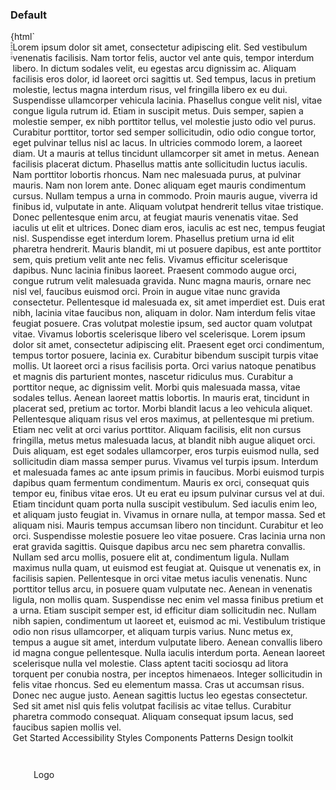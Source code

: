 
<Meta title="Web Components/Side navigation" component="ic-side-navigation" />

<Description markdown={readme} />

### Default

<Canvas>
  <Story
    name="Default"
    parameters={{ layout: "fullscreen", loki: { skip: true } }}
  >
    {html`
      <div style="display:flex; height:100%;">
        <ic-side-navigation
          app-title="Application Name"
          version="v0.0.0"
          status="BETA"
        >
          <svg
            slot="app-icon"
            xmlns="http://www.w3.org/2000/svg"
            height="24px"
            viewBox="0 0 24 24"
            width="24px"
            fill="#000000"
          >
            <path d="M0 0h24v24H0V0z" fill="none" />
            <path
              d="M12 2C6.48 2 2 6.48 2 12s4.48 10 10 10 10-4.48 10-10S17.52 2 12 2zm0 18c-4.41 0-8-3.59-8-8s3.59-8 8-8 8 3.59 8 8-3.59 8-8 8zm-5.5-2.5l7.51-3.49L17.5 6.5 9.99 9.99 6.5 17.5zm5.5-6.6c.61 0 1.1.49 1.1 1.1s-.49 1.1-1.1 1.1-1.1-.49-1.1-1.1.49-1.1 1.1-1.1z"
            />
          </svg>
          <ic-navigation-item
            slot="primary-navigation"
            href="/"
            label="Daily TippersDaily TippersDaily TippersDaily TippersDaily TippersDaily TippersDaily TippersDaily TippersDaily Tippers"
          >
            <svg
              slot="icon"
              width="24"
              height="24"
              viewBox="0 0 24 24"
              fill="none"
              xmlns="http://www.w3.org/2000/svg"
            >
              <path
                d="M12 6.19L17 10.69V18.5H15V12.5H9V18.5H7V10.69L12 6.19ZM12 3.5L2 12.5H5V20.5H11V14.5H13V20.5H19V12.5H22L12 3.5Z"
                fill="currentColor"
              />
            </svg>
          </ic-navigation-item>
          <ic-navigation-item
            slot="primary-navigation"
            href="/"
            label="Search"
            selected="true"
          >
            <svg
              slot="icon"
              width="24"
              height="24"
              viewBox="0 0 24 24"
              fill="none"
              xmlns="http://www.w3.org/2000/svg"
            >
              <path
                d="M12 6.19L17 10.69V18.5H15V12.5H9V18.5H7V10.69L12 6.19ZM12 3.5L2 12.5H5V20.5H11V14.5H13V20.5H19V12.5H22L12 3.5Z"
                fill="currentColor"
              />
            </svg>
          </ic-navigation-item>
          <ic-divider slot="primary-navigation"></ic-divider>
          <ic-navigation-item
            slot="primary-navigation"
            href="/"
            label="Aliquam facilisis eros dolor, id laoreet orci sagittis ut. Sed tempus, lacus in pretium molestie, lectus magna interdum risus, vel fringilla libero ex eu dui. Suspendisse ullamcorper vehicula lacinia. Phasellus congue velit nisl, vitae congue ligula rutrum id."
          >
            <svg
              slot="icon"
              width="24"
              height="24"
              viewBox="0 0 24 24"
              fill="none"
              xmlns="http://www.w3.org/2000/svg"
            >
              <path
                d="M12 6.19L17 10.69V18.5H15V12.5H9V18.5H7V10.69L12 6.19ZM12 3.5L2 12.5H5V20.5H11V14.5H13V20.5H19V12.5H22L12 3.5Z"
                fill="currentColor"
              />
            </svg>
          </ic-navigation-item>
          <ic-navigation-group
            slot="primary-navigation"
            label="Second navigation group"
            expandable="true"
          >
            <ic-navigation-item label="Different navigation" href="/">
              <ic-badge
                text-label="1"
                slot="badge"
                variant="light"
                position="far"
              ></ic-badge>
              <svg
                slot="icon"
                width="24"
                height="24"
                viewBox="0 0 24 24"
                fill="none"
                xmlns="http://www.w3.org/2000/svg"
              >
                <path
                  d="M23 8C23 9.1 22.1 10 21 10C20.82 10 20.65 9.98 20.49 9.93L16.93 13.48C16.98 13.64 17 13.82 17 14C17 15.1 16.1 16 15 16C13.9 16 13 15.1 13 14C13 13.82 13.02 13.64 13.07 13.48L10.52 10.93C10.36 10.98 10.18 11 10 11C9.82 11 9.64 10.98 9.48 10.93L4.93 15.49C4.98 15.65 5 15.82 5 16C5 17.1 4.1 18 3 18C1.9 18 1 17.1 1 16C1 14.9 1.9 14 3 14C3.18 14 3.35 14.02 3.51 14.07L8.07 9.52C8.02 9.36 8 9.18 8 9C8 7.9 8.9 7 10 7C11.1 7 12 7.9 12 9C12 9.18 11.98 9.36 11.93 9.52L14.48 12.07C14.64 12.02 14.82 12 15 12C15.18 12 15.36 12.02 15.52 12.07L19.07 8.51C19.02 8.35 19 8.18 19 8C19 6.9 19.9 6 21 6C22.1 6 23 6.9 23 8Z"
                  fill="currentColor"
                />
              </svg>
            </ic-navigation-item>
            <ic-navigation-item label="Navigation" href="/">
              <ic-badge
                slot="badge"
                variant="light"
                position="far"
                type="dot"
              ></ic-badge>
              <svg
                slot="icon"
                width="24"
                height="24"
                viewBox="0 0 24 24"
                fill="none"
                xmlns="http://www.w3.org/2000/svg"
              >
                <path
                  d="M23 8C23 9.1 22.1 10 21 10C20.82 10 20.65 9.98 20.49 9.93L16.93 13.48C16.98 13.64 17 13.82 17 14C17 15.1 16.1 16 15 16C13.9 16 13 15.1 13 14C13 13.82 13.02 13.64 13.07 13.48L10.52 10.93C10.36 10.98 10.18 11 10 11C9.82 11 9.64 10.98 9.48 10.93L4.93 15.49C4.98 15.65 5 15.82 5 16C5 17.1 4.1 18 3 18C1.9 18 1 17.1 1 16C1 14.9 1.9 14 3 14C3.18 14 3.35 14.02 3.51 14.07L8.07 9.52C8.02 9.36 8 9.18 8 9C8 7.9 8.9 7 10 7C11.1 7 12 7.9 12 9C12 9.18 11.98 9.36 11.93 9.52L14.48 12.07C14.64 12.02 14.82 12 15 12C15.18 12 15.36 12.02 15.52 12.07L19.07 8.51C19.02 8.35 19 8.18 19 8C19 6.9 19.9 6 21 6C22.1 6 23 6.9 23 8Z"
                  fill="currentColor"
                />
              </svg>
            </ic-navigation-item>
          </ic-navigation-group>
          <ic-navigation-item
            slot="primary-navigation"
            href="/"
            label="This is a very very very long label for the navigation item"
          >
            <svg
              slot="icon"
              width="24"
              height="24"
              viewBox="0 0 24 24"
              fill="none"
              xmlns="http://www.w3.org/2000/svg"
            >
              <path
                d="M12 6.19L17 10.69V18.5H15V12.5H9V18.5H7V10.69L12 6.19ZM12 3.5L2 12.5H5V20.5H11V14.5H13V20.5H19V12.5H22L12 3.5Z"
                fill="currentColor"
              />
            </svg>
          </ic-navigation-item>
          <ic-navigation-item
            slot="secondary-navigation"
            href="/"
            label="Settings"
          >
            <svg
              slot="icon"
              width="24"
              height="24"
              viewBox="0 0 24 24"
              fill="none"
              xmlns="http://www.w3.org/2000/svg"
            >
              <path
                d="M12 6.19L17 10.69V18.5H15V12.5H9V18.5H7V10.69L12 6.19ZM12 3.5L2 12.5H5V20.5H11V14.5H13V20.5H19V12.5H22L12 3.5Z"
                fill="currentColor"
              />
            </svg>
          </ic-navigation-item>
        </ic-side-navigation>
        <div
          class="content-wrapper"
          style="display:flex; flex-direction: column; flex-grow: 1;"
        >
          <main>
            <ic-section-container>
              <ic-typography
                >Lorem ipsum dolor sit amet, consectetur adipiscing elit. Sed
                vestibulum venenatis facilisis. Nam tortor felis, auctor vel
                ante quis, tempor interdum libero. In dictum sodales velit, eu
                egestas arcu dignissim ac. Aliquam facilisis eros dolor, id
                laoreet orci sagittis ut. Sed tempus, lacus in pretium molestie,
                lectus magna interdum risus, vel fringilla libero ex eu dui.
                Suspendisse ullamcorper vehicula lacinia. Phasellus congue velit
                nisl, vitae congue ligula rutrum id.</ic-typography
              >
              <ic-typography
                >Etiam in suscipit metus. Duis semper, sapien a molestie semper,
                ex nibh porttitor tellus, vel molestie justo odio vel purus.
                Curabitur porttitor, tortor sed semper sollicitudin, odio odio
                congue tortor, eget pulvinar tellus nisl ac lacus. In ultricies
                commodo lorem, a laoreet diam. Ut a mauris at tellus tincidunt
                ullamcorper sit amet in metus. Aenean facilisis placerat dictum.
                Phasellus mattis ante sollicitudin luctus iaculis. Nam porttitor
                lobortis rhoncus. Nam nec malesuada purus, at pulvinar mauris.
                Nam non lorem ante.</ic-typography
              >
              <ic-typography
                >Donec aliquam eget mauris condimentum cursus. Nullam tempus a
                urna in commodo. Proin mauris augue, viverra id finibus id,
                vulputate in ante. Aliquam volutpat hendrerit tellus vitae
                tristique. Donec pellentesque enim arcu, at feugiat mauris
                venenatis vitae. Sed iaculis ut elit et ultrices. Donec diam
                eros, iaculis ac est nec, tempus feugiat nisl. Suspendisse eget
                interdum lorem. Phasellus pretium urna id elit pharetra
                hendrerit.</ic-typography
              >
              <ic-typography
                >Mauris blandit, mi ut posuere dapibus, est ante porttitor sem,
                quis pretium velit ante nec felis. Vivamus efficitur scelerisque
                dapibus. Nunc lacinia finibus laoreet. Praesent commodo augue
                orci, congue rutrum velit malesuada gravida. Nunc magna mauris,
                ornare nec nisl vel, faucibus euismod orci. Proin in augue vitae
                nunc gravida consectetur. Pellentesque id malesuada ex, sit amet
                imperdiet est. Duis erat nibh, lacinia vitae faucibus non,
                aliquam in dolor. Nam interdum felis vitae feugiat posuere. Cras
                volutpat molestie ipsum, sed auctor quam volutpat vitae. Vivamus
                lobortis scelerisque libero vel scelerisque.</ic-typography
              >
              <ic-typography
                >Lorem ipsum dolor sit amet, consectetur adipiscing elit.
                Praesent eget orci condimentum, tempus tortor posuere, lacinia
                ex. Curabitur bibendum suscipit turpis vitae mollis. Ut laoreet
                orci a risus facilisis porta. Orci varius natoque penatibus et
                magnis dis parturient montes, nascetur ridiculus mus. Curabitur
                a porttitor neque, ac dignissim velit. Morbi quis malesuada
                massa, vitae sodales tellus. Aenean laoreet mattis lobortis. In
                mauris erat, tincidunt in placerat sed, pretium ac tortor. Morbi
                blandit lacus a leo vehicula aliquet.</ic-typography
              >
              <ic-typography
                >Pellentesque aliquam risus vel eros maximus, at pellentesque mi
                pretium. Etiam nec velit at orci varius porttitor. Aliquam
                facilisis, elit non cursus fringilla, metus metus malesuada
                lacus, at blandit nibh augue aliquet orci. Duis aliquam, est
                eget sodales ullamcorper, eros turpis euismod nulla, sed
                sollicitudin diam massa semper purus. Vivamus vel turpis ipsum.
                Interdum et malesuada fames ac ante ipsum primis in faucibus.
                Morbi euismod turpis dapibus quam fermentum condimentum. Mauris
                ex orci, consequat quis tempor eu, finibus vitae eros. Ut eu
                erat eu ipsum pulvinar cursus vel at dui. Etiam tincidunt quam
                porta nulla suscipit vestibulum. Sed iaculis enim leo, et
                aliquam justo feugiat in. Vivamus in ornare nulla, at tempor
                massa. Sed et aliquam nisi.</ic-typography
              >
              <ic-typography
                >Mauris tempus accumsan libero non tincidunt. Curabitur et leo
                orci. Suspendisse molestie posuere leo vitae posuere. Cras
                lacinia urna non erat gravida sagittis. Quisque dapibus arcu nec
                sem pharetra convallis. Nullam sed arcu mollis, posuere elit at,
                condimentum ligula. Nullam maximus nulla quam, ut euismod est
                feugiat at. Quisque ut venenatis ex, in facilisis sapien.
                Pellentesque in orci vitae metus iaculis venenatis. Nunc
                porttitor tellus arcu, in posuere quam vulputate nec. Aenean in
                venenatis ligula, non mollis quam. Suspendisse nec enim vel
                massa finibus pretium et a urna. Etiam suscipit semper est, id
                efficitur diam sollicitudin nec. Nullam nibh sapien, condimentum
                ut laoreet et, euismod ac mi. Vestibulum tristique odio non
                risus ullamcorper, et aliquam turpis varius. Nunc metus ex,
                tempus a augue sit amet, interdum vulputate
                libero.</ic-typography
              >
              <ic-typography
                >Aenean convallis libero id magna congue pellentesque. Nulla
                iaculis interdum porta. Aenean laoreet scelerisque nulla vel
                molestie. Class aptent taciti sociosqu ad litora torquent per
                conubia nostra, per inceptos himenaeos. Integer sollicitudin in
                felis vitae rhoncus. Sed eu elementum massa. Cras ut accumsan
                risus. Donec nec augue justo. Aenean sagittis luctus leo egestas
                consectetur. Sed sit amet nisl quis felis volutpat facilisis ac
                vitae tellus. Curabitur pharetra commodo consequat. Aliquam
                consequat ipsum lacus, sed faucibus sapien mollis
                vel.</ic-typography
              >
            </ic-section-container>
          </main>
          <ic-footer
            description="The ICDS is maintained by the Design Practice Team. If you've got a question or want to feedback,
              please get in touch."
            caption="All content is available under the Open Government Licence v3.0, except source code and code examples which are available under the MIT Licence."
          >
            <ic-footer-link slot="link" href="/">Get Started</ic-footer-link>
            <ic-footer-link slot="link" href="/">Accessibility</ic-footer-link>
            <ic-footer-link slot="link" href="/">Styles</ic-footer-link>
            <ic-footer-link slot="link" href="/">Components</ic-footer-link>
            <ic-footer-link slot="link" href="/">Patterns</ic-footer-link>
            <ic-footer-link slot="link" href="/">Design toolkit</ic-footer-link>
            <div
              slot="logo"
              style="width:100px;height:100px;display:flex;align-items:center;justify-content:center;
              background-color:var(--ic-theme-primary);color:var(--ic-theme-text);"
            >
              Logo
            </div>
          </ic-footer>
          <ic-classification-banner
            classification="official"
          ></ic-classification-banner>
        </div>
      </div>
    `}
  </Story>
</Canvas>

### Expanded

<Canvas>
  <Story
    name="Expanded"
    parameters={{ layout: "fullscreen", loki: { skip: true } }}
  >
    {html`
      <div style="display:flex; height: 100%;">
        <ic-side-navigation
          app-title="Application Title"
          version="v0.20.10-alpha"
          status="IN DEVELOPMENT"
          expanded="true"
        >
          <svg
            slot="app-icon"
            xmlns="http://www.w3.org/2000/svg"
            height="24px"
            viewBox="0 0 24 24"
            width="24px"
            fill="#000000"
          >
            <path d="M0 0h24v24H0V0z" fill="none" />
            <path
              d="M12 2C6.48 2 2 6.48 2 12s4.48 10 10 10 10-4.48 10-10S17.52 2 12 2zm0 18c-4.41 0-8-3.59-8-8s3.59-8 8-8 8 3.59 8 8-3.59 8-8 8zm-5.5-2.5l7.51-3.49L17.5 6.5 9.99 9.99 6.5 17.5zm5.5-6.6c.61 0 1.1.49 1.1 1.1s-.49 1.1-1.1 1.1-1.1-.49-1.1-1.1.49-1.1 1.1-1.1z"
            />
          </svg>
          <ic-navigation-item slot="primary-navigation" href="/" label="Home">
            <svg
              slot="icon"
              width="24"
              height="24"
              viewBox="0 0 24 24"
              fill="none"
              xmlns="http://www.w3.org/2000/svg"
            >
              <path
                d="M12 6.19L17 10.69V18.5H15V12.5H9V18.5H7V10.69L12 6.19ZM12 3.5L2 12.5H5V20.5H11V14.5H13V20.5H19V12.5H22L12 3.5Z"
                fill="currentColor"
              />
            </svg>
          </ic-navigation-item>
          <ic-navigation-item slot="primary-navigation" href="/" label="Trends">
            <svg
              slot="icon"
              width="24"
              height="24"
              viewBox="0 0 24 24"
              fill="none"
              xmlns="http://www.w3.org/2000/svg"
            >
              <path
                d="M12 6.19L17 10.69V18.5H15V12.5H9V18.5H7V10.69L12 6.19ZM12 3.5L2 12.5H5V20.5H11V14.5H13V20.5H19V12.5H22L12 3.5Z"
                fill="currentColor"
              />
            </svg>
          </ic-navigation-item>
          <ic-divider slot="primary-navigation"></ic-divider>
          <ic-navigation-group
            slot="primary-navigation"
            label="Second navigation group"
            expandable="true"
          >
            <ic-navigation-item label="Different navigation" href="/">
              <svg
                slot="icon"
                width="24"
                height="24"
                viewBox="0 0 24 24"
                fill="none"
                xmlns="http://www.w3.org/2000/svg"
              >
                <path
                  d="M23 8C23 9.1 22.1 10 21 10C20.82 10 20.65 9.98 20.49 9.93L16.93 13.48C16.98 13.64 17 13.82 17 14C17 15.1 16.1 16 15 16C13.9 16 13 15.1 13 14C13 13.82 13.02 13.64 13.07 13.48L10.52 10.93C10.36 10.98 10.18 11 10 11C9.82 11 9.64 10.98 9.48 10.93L4.93 15.49C4.98 15.65 5 15.82 5 16C5 17.1 4.1 18 3 18C1.9 18 1 17.1 1 16C1 14.9 1.9 14 3 14C3.18 14 3.35 14.02 3.51 14.07L8.07 9.52C8.02 9.36 8 9.18 8 9C8 7.9 8.9 7 10 7C11.1 7 12 7.9 12 9C12 9.18 11.98 9.36 11.93 9.52L14.48 12.07C14.64 12.02 14.82 12 15 12C15.18 12 15.36 12.02 15.52 12.07L19.07 8.51C19.02 8.35 19 8.18 19 8C19 6.9 19.9 6 21 6C22.1 6 23 6.9 23 8Z"
                  fill="currentColor"
                />
              </svg>
            </ic-navigation-item>
          </ic-navigation-group>
          <ic-navigation-item
            slot="primary-navigation"
            href="/"
            label="This is a very very very long label for the navigation item"
          >
            <svg
              slot="icon"
              width="24"
              height="24"
              viewBox="0 0 24 24"
              fill="none"
              xmlns="http://www.w3.org/2000/svg"
            >
              <path
                d="M12 6.19L17 10.69V18.5H15V12.5H9V18.5H7V10.69L12 6.19ZM12 3.5L2 12.5H5V20.5H11V14.5H13V20.5H19V12.5H22L12 3.5Z"
                fill="currentColor"
              />
            </svg>
          </ic-navigation-item>
          <ic-navigation-item
            slot="secondary-navigation"
            href="/"
            label="END"
            expandable="true"
          >
            <svg
              slot="icon"
              width="24"
              height="24"
              viewBox="0 0 24 24"
              fill="none"
              xmlns="http://www.w3.org/2000/svg"
            >
              <path
                d="M12 6.19L17 10.69V18.5H15V12.5H9V18.5H7V10.69L12 6.19ZM12 3.5L2 12.5H5V20.5H11V14.5H13V20.5H19V12.5H22L12 3.5Z"
                fill="currentColor"
              />
            </svg>
          </ic-navigation-item>
        </ic-side-navigation>
        <div
          class="content-wrapper"
          style="display:flex; flex-direction: column;"
        >
          <main>
            <ic-button onclick="expandedClickHandler()">Expand</ic-button>
            <ic-button onclick="collapsedClickHandler()">Collapse</ic-button>
          </main>
          <footer>Footer</footer>
        </div>
      </div>
      <script>
        var icSideNav = document.querySelector("ic-side-navigation");
        function expandedClickHandler() {
          icSideNav.expanded = true;
        }
        function collapsedClickHandler() {
          icSideNav.expanded = false;
        }
      </script>
    `}
  </Story>
</Canvas>

### Long app version and app status

<Canvas>
  <Story
    name="Long app version and app status"
    parameters={{ layout: "fullscreen", loki: { skip: true } }}
  >
    {html`
      <div style="display:flex; height:100%;">
        <ic-side-navigation
          app-title="This is a very very very very very very long app title"
          version="v0.0.0-alpha-beta-gamma-delta-release.01"
          status="Alpha-BETA-GAMMA-DELTA"
        >
          <svg
            slot="app-icon"
            xmlns="http://www.w3.org/2000/svg"
            height="24px"
            viewBox="0 0 24 24"
            width="24px"
            fill="#000000"
          >
            <path d="M0 0h24v24H0V0z" fill="none" />
            <path
              d="M12 2C6.48 2 2 6.48 2 12s4.48 10 10 10 10-4.48 10-10S17.52 2 12 2zm0 18c-4.41 0-8-3.59-8-8s3.59-8 8-8 8 3.59 8 8-3.59 8-8 8zm-5.5-2.5l7.51-3.49L17.5 6.5 9.99 9.99 6.5 17.5zm5.5-6.6c.61 0 1.1.49 1.1 1.1s-.49 1.1-1.1 1.1-1.1-.49-1.1-1.1.49-1.1 1.1-1.1z"
            />
          </svg>
          <ic-navigation-item slot="primary-navigation" href="/" label="Home">
            <svg
              slot="icon"
              width="24"
              height="24"
              viewBox="0 0 24 24"
              fill="none"
              xmlns="http://www.w3.org/2000/svg"
            >
              <path
                d="M12 6.19L17 10.69V18.5H15V12.5H9V18.5H7V10.69L12 6.19ZM12 3.5L2 12.5H5V20.5H11V14.5H13V20.5H19V12.5H22L12 3.5Z"
                fill="currentColor"
              />
            </svg>
          </ic-navigation-item>
          <ic-navigation-item
            slot="primary-navigation"
            href="/"
            label="Search"
            selected="true"
          >
            <svg
              slot="icon"
              width="24"
              height="24"
              viewBox="0 0 24 24"
              fill="none"
              xmlns="http://www.w3.org/2000/svg"
            >
              <path
                d="M12 6.19L17 10.69V18.5H15V12.5H9V18.5H7V10.69L12 6.19ZM12 3.5L2 12.5H5V20.5H11V14.5H13V20.5H19V12.5H22L12 3.5Z"
                fill="currentColor"
              />
            </svg>
          </ic-navigation-item>
          <ic-divider slot="primary-navigation"></ic-divider>
          <ic-navigation-item slot="primary-navigation" href="/" label="Trends">
            <svg
              slot="icon"
              width="24"
              height="24"
              viewBox="0 0 24 24"
              fill="none"
              xmlns="http://www.w3.org/2000/svg"
            >
              <path
                d="M12 6.19L17 10.69V18.5H15V12.5H9V18.5H7V10.69L12 6.19ZM12 3.5L2 12.5H5V20.5H11V14.5H13V20.5H19V12.5H22L12 3.5Z"
                fill="currentColor"
              />
            </svg>
          </ic-navigation-item>
          <ic-navigation-group
            slot="primary-navigation"
            label="Second navigation group"
            expandable="true"
          >
            <ic-navigation-item label="Different navigation" href="/">
              <svg
                slot="icon"
                width="24"
                height="24"
                viewBox="0 0 24 24"
                fill="none"
                xmlns="http://www.w3.org/2000/svg"
              >
                <path
                  d="M23 8C23 9.1 22.1 10 21 10C20.82 10 20.65 9.98 20.49 9.93L16.93 13.48C16.98 13.64 17 13.82 17 14C17 15.1 16.1 16 15 16C13.9 16 13 15.1 13 14C13 13.82 13.02 13.64 13.07 13.48L10.52 10.93C10.36 10.98 10.18 11 10 11C9.82 11 9.64 10.98 9.48 10.93L4.93 15.49C4.98 15.65 5 15.82 5 16C5 17.1 4.1 18 3 18C1.9 18 1 17.1 1 16C1 14.9 1.9 14 3 14C3.18 14 3.35 14.02 3.51 14.07L8.07 9.52C8.02 9.36 8 9.18 8 9C8 7.9 8.9 7 10 7C11.1 7 12 7.9 12 9C12 9.18 11.98 9.36 11.93 9.52L14.48 12.07C14.64 12.02 14.82 12 15 12C15.18 12 15.36 12.02 15.52 12.07L19.07 8.51C19.02 8.35 19 8.18 19 8C19 6.9 19.9 6 21 6C22.1 6 23 6.9 23 8Z"
                  fill="currentColor"
                />
              </svg>
            </ic-navigation-item>
            <ic-navigation-item label="Navigation" href="/">
              <svg
                slot="icon"
                width="24"
                height="24"
                viewBox="0 0 24 24"
                fill="none"
                xmlns="http://www.w3.org/2000/svg"
              >
                <path
                  d="M23 8C23 9.1 22.1 10 21 10C20.82 10 20.65 9.98 20.49 9.93L16.93 13.48C16.98 13.64 17 13.82 17 14C17 15.1 16.1 16 15 16C13.9 16 13 15.1 13 14C13 13.82 13.02 13.64 13.07 13.48L10.52 10.93C10.36 10.98 10.18 11 10 11C9.82 11 9.64 10.98 9.48 10.93L4.93 15.49C4.98 15.65 5 15.82 5 16C5 17.1 4.1 18 3 18C1.9 18 1 17.1 1 16C1 14.9 1.9 14 3 14C3.18 14 3.35 14.02 3.51 14.07L8.07 9.52C8.02 9.36 8 9.18 8 9C8 7.9 8.9 7 10 7C11.1 7 12 7.9 12 9C12 9.18 11.98 9.36 11.93 9.52L14.48 12.07C14.64 12.02 14.82 12 15 12C15.18 12 15.36 12.02 15.52 12.07L19.07 8.51C19.02 8.35 19 8.18 19 8C19 6.9 19.9 6 21 6C22.1 6 23 6.9 23 8Z"
                  fill="currentColor"
                />
              </svg>
            </ic-navigation-item>
          </ic-navigation-group>
          <ic-navigation-item
            slot="primary-navigation"
            href="/"
            label="This is a very very very long label for the navigation item"
          >
            <svg
              slot="icon"
              width="24"
              height="24"
              viewBox="0 0 24 24"
              fill="none"
              xmlns="http://www.w3.org/2000/svg"
            >
              <path
                d="M12 6.19L17 10.69V18.5H15V12.5H9V18.5H7V10.69L12 6.19ZM12 3.5L2 12.5H5V20.5H11V14.5H13V20.5H19V12.5H22L12 3.5Z"
                fill="currentColor"
              />
            </svg>
          </ic-navigation-item>
          <ic-navigation-item
            slot="secondary-navigation"
            href="/"
            label="Settings"
          >
            <svg
              slot="icon"
              width="24"
              height="24"
              viewBox="0 0 24 24"
              fill="none"
              xmlns="http://www.w3.org/2000/svg"
            >
              <path
                d="M12 6.19L17 10.69V18.5H15V12.5H9V18.5H7V10.69L12 6.19ZM12 3.5L2 12.5H5V20.5H11V14.5H13V20.5H19V12.5H22L12 3.5Z"
                fill="currentColor"
              />
            </svg>
          </ic-navigation-item>
        </ic-side-navigation>
        <div
          class="content-wrapper"
          style="display:flex; flex-direction: column; flex-grow: 1;"
        >
          <main>
            <ic-section-container>
              <ic-typography
                >Lorem ipsum dolor sit amet, consectetur adipiscing elit. Sed
                vestibulum venenatis facilisis. Nam tortor felis, auctor vel
                ante quis, tempor interdum libero. In dictum sodales velit, eu
                egestas arcu dignissim ac. Aliquam facilisis eros dolor, id
                laoreet orci sagittis ut. Sed tempus, lacus in pretium molestie,
                lectus magna interdum risus, vel fringilla libero ex eu dui.
                Suspendisse ullamcorper vehicula lacinia. Phasellus congue velit
                nisl, vitae congue ligula rutrum id.</ic-typography
              >
              <ic-typography
                >Etiam in suscipit metus. Duis semper, sapien a molestie semper,
                ex nibh porttitor tellus, vel molestie justo odio vel purus.
                Curabitur porttitor, tortor sed semper sollicitudin, odio odio
                congue tortor, eget pulvinar tellus nisl ac lacus. In ultricies
                commodo lorem, a laoreet diam. Ut a mauris at tellus tincidunt
                ullamcorper sit amet in metus. Aenean facilisis placerat dictum.
                Phasellus mattis ante sollicitudin luctus iaculis. Nam porttitor
                lobortis rhoncus. Nam nec malesuada purus, at pulvinar mauris.
                Nam non lorem ante.</ic-typography
              >
              <ic-typography
                >Donec aliquam eget mauris condimentum cursus. Nullam tempus a
                urna in commodo. Proin mauris augue, viverra id finibus id,
                vulputate in ante. Aliquam volutpat hendrerit tellus vitae
                tristique. Donec pellentesque enim arcu, at feugiat mauris
                venenatis vitae. Sed iaculis ut elit et ultrices. Donec diam
                eros, iaculis ac est nec, tempus feugiat nisl. Suspendisse eget
                interdum lorem. Phasellus pretium urna id elit pharetra
                hendrerit.</ic-typography
              >
              <ic-typography
                >Mauris blandit, mi ut posuere dapibus, est ante porttitor sem,
                quis pretium velit ante nec felis. Vivamus efficitur scelerisque
                dapibus. Nunc lacinia finibus laoreet. Praesent commodo augue
                orci, congue rutrum velit malesuada gravida. Nunc magna mauris,
                ornare nec nisl vel, faucibus euismod orci. Proin in augue vitae
                nunc gravida consectetur. Pellentesque id malesuada ex, sit amet
                imperdiet est. Duis erat nibh, lacinia vitae faucibus non,
                aliquam in dolor. Nam interdum felis vitae feugiat posuere. Cras
                volutpat molestie ipsum, sed auctor quam volutpat vitae. Vivamus
                lobortis scelerisque libero vel scelerisque.</ic-typography
              >
              <ic-typography
                >Lorem ipsum dolor sit amet, consectetur adipiscing elit.
                Praesent eget orci condimentum, tempus tortor posuere, lacinia
                ex. Curabitur bibendum suscipit turpis vitae mollis. Ut laoreet
                orci a risus facilisis porta. Orci varius natoque penatibus et
                magnis dis parturient montes, nascetur ridiculus mus. Curabitur
                a porttitor neque, ac dignissim velit. Morbi quis malesuada
                massa, vitae sodales tellus. Aenean laoreet mattis lobortis. In
                mauris erat, tincidunt in placerat sed, pretium ac tortor. Morbi
                blandit lacus a leo vehicula aliquet.</ic-typography
              >
              <ic-typography
                >Pellentesque aliquam risus vel eros maximus, at pellentesque mi
                pretium. Etiam nec velit at orci varius porttitor. Aliquam
                facilisis, elit non cursus fringilla, metus metus malesuada
                lacus, at blandit nibh augue aliquet orci. Duis aliquam, est
                eget sodales ullamcorper, eros turpis euismod nulla, sed
                sollicitudin diam massa semper purus. Vivamus vel turpis ipsum.
                Interdum et malesuada fames ac ante ipsum primis in faucibus.
                Morbi euismod turpis dapibus quam fermentum condimentum. Mauris
                ex orci, consequat quis tempor eu, finibus vitae eros. Ut eu
                erat eu ipsum pulvinar cursus vel at dui. Etiam tincidunt quam
                porta nulla suscipit vestibulum. Sed iaculis enim leo, et
                aliquam justo feugiat in. Vivamus in ornare nulla, at tempor
                massa. Sed et aliquam nisi.</ic-typography
              >
              <ic-typography
                >Mauris tempus accumsan libero non tincidunt. Curabitur et leo
                orci. Suspendisse molestie posuere leo vitae posuere. Cras
                lacinia urna non erat gravida sagittis. Quisque dapibus arcu nec
                sem pharetra convallis. Nullam sed arcu mollis, posuere elit at,
                condimentum ligula. Nullam maximus nulla quam, ut euismod est
                feugiat at. Quisque ut venenatis ex, in facilisis sapien.
                Pellentesque in orci vitae metus iaculis venenatis. Nunc
                porttitor tellus arcu, in posuere quam vulputate nec. Aenean in
                venenatis ligula, non mollis quam. Suspendisse nec enim vel
                massa finibus pretium et a urna. Etiam suscipit semper est, id
                efficitur diam sollicitudin nec. Nullam nibh sapien, condimentum
                ut laoreet et, euismod ac mi. Vestibulum tristique odio non
                risus ullamcorper, et aliquam turpis varius. Nunc metus ex,
                tempus a augue sit amet, interdum vulputate
                libero.</ic-typography
              >
              <ic-typography
                >Aenean convallis libero id magna congue pellentesque. Nulla
                iaculis interdum porta. Aenean laoreet scelerisque nulla vel
                molestie. Class aptent taciti sociosqu ad litora torquent per
                conubia nostra, per inceptos himenaeos. Integer sollicitudin in
                felis vitae rhoncus. Sed eu elementum massa. Cras ut accumsan
                risus. Donec nec augue justo. Aenean sagittis luctus leo egestas
                consectetur. Sed sit amet nisl quis felis volutpat facilisis ac
                vitae tellus. Curabitur pharetra commodo consequat. Aliquam
                consequat ipsum lacus, sed faucibus sapien mollis
                vel.</ic-typography
              >
            </ic-section-container>
          </main>
          <ic-footer
            description="The ICDS is maintained by the Design Practice Team. If you've got a question or want to feedback,
              please get in touch."
            caption="All content is available under the Open Government Licence v3.0, except source code and code examples which are available under the MIT Licence."
          >
            <ic-footer-link slot="link" href="/">Get Started</ic-footer-link>
            <ic-footer-link slot="link" href="/">Accessibility</ic-footer-link>
            <ic-footer-link slot="link" href="/">Styles</ic-footer-link>
            <ic-footer-link slot="link" href="/">Components</ic-footer-link>
            <ic-footer-link slot="link" href="/">Patterns</ic-footer-link>
            <ic-footer-link slot="link" href="/">Design toolkit</ic-footer-link>
            <div
              slot="logo"
              style="width:100px;height:100px;display:flex;align-items:center;justify-content:center;
              background-color:var(--ic-theme-primary);color:var(--ic-theme-text);"
            >
              Logo
            </div>
          </ic-footer>
          <ic-classification-banner
            classification="official"
          ></ic-classification-banner>
        </div>
      </div>
    `}
  </Story>
</Canvas>

## Short title

<Canvas>
  <Story
    name="Short title"
    parameters={{ layout: "fullscreen", loki: { skip: true } }}
  >
    {html`
      <div style="display:flex; height:100%;">
        <ic-side-navigation
          app-title="Application Name"
          short-app-title="App Name"
          version="v0.0.0"
          status="BETA"
        >
          <svg
            slot="app-icon"
            xmlns="http://www.w3.org/2000/svg"
            height="24px"
            viewBox="0 0 24 24"
            width="24px"
            fill="#000000"
          >
            <path d="M0 0h24v24H0V0z" fill="none" />
            <path
              d="M12 2C6.48 2 2 6.48 2 12s4.48 10 10 10 10-4.48 10-10S17.52 2 12 2zm0 18c-4.41 0-8-3.59-8-8s3.59-8 8-8 8 3.59 8 8-3.59 8-8 8zm-5.5-2.5l7.51-3.49L17.5 6.5 9.99 9.99 6.5 17.5zm5.5-6.6c.61 0 1.1.49 1.1 1.1s-.49 1.1-1.1 1.1-1.1-.49-1.1-1.1.49-1.1 1.1-1.1z"
            />
          </svg>
          <ic-navigation-item slot="primary-navigation" href="/" label="Home">
            <svg
              slot="icon"
              width="24"
              height="24"
              viewBox="0 0 24 24"
              fill="none"
              xmlns="http://www.w3.org/2000/svg"
            >
              <path
                d="M12 6.19L17 10.69V18.5H15V12.5H9V18.5H7V10.69L12 6.19ZM12 3.5L2 12.5H5V20.5H11V14.5H13V20.5H19V12.5H22L12 3.5Z"
                fill="currentColor"
              />
            </svg>
          </ic-navigation-item>
          <ic-navigation-item
            slot="primary-navigation"
            href="/"
            label="Search"
            selected="true"
          >
            <svg
              slot="icon"
              width="24"
              height="24"
              viewBox="0 0 24 24"
              fill="none"
              xmlns="http://www.w3.org/2000/svg"
            >
              <path
                d="M12 6.19L17 10.69V18.5H15V12.5H9V18.5H7V10.69L12 6.19ZM12 3.5L2 12.5H5V20.5H11V14.5H13V20.5H19V12.5H22L12 3.5Z"
                fill="currentColor"
              />
            </svg>
          </ic-navigation-item>
          <ic-divider slot="primary-navigation"></ic-divider>
          <ic-navigation-item slot="primary-navigation" href="/" label="Trends">
            <svg
              slot="icon"
              width="24"
              height="24"
              viewBox="0 0 24 24"
              fill="none"
              xmlns="http://www.w3.org/2000/svg"
            >
              <path
                d="M12 6.19L17 10.69V18.5H15V12.5H9V18.5H7V10.69L12 6.19ZM12 3.5L2 12.5H5V20.5H11V14.5H13V20.5H19V12.5H22L12 3.5Z"
                fill="currentColor"
              />
            </svg>
          </ic-navigation-item>
          <ic-navigation-group
            slot="primary-navigation"
            label="Second navigation group"
            expandable="true"
          >
            <ic-navigation-item label="Different navigation" href="/">
              <svg
                slot="icon"
                width="24"
                height="24"
                viewBox="0 0 24 24"
                fill="none"
                xmlns="http://www.w3.org/2000/svg"
              >
                <path
                  d="M23 8C23 9.1 22.1 10 21 10C20.82 10 20.65 9.98 20.49 9.93L16.93 13.48C16.98 13.64 17 13.82 17 14C17 15.1 16.1 16 15 16C13.9 16 13 15.1 13 14C13 13.82 13.02 13.64 13.07 13.48L10.52 10.93C10.36 10.98 10.18 11 10 11C9.82 11 9.64 10.98 9.48 10.93L4.93 15.49C4.98 15.65 5 15.82 5 16C5 17.1 4.1 18 3 18C1.9 18 1 17.1 1 16C1 14.9 1.9 14 3 14C3.18 14 3.35 14.02 3.51 14.07L8.07 9.52C8.02 9.36 8 9.18 8 9C8 7.9 8.9 7 10 7C11.1 7 12 7.9 12 9C12 9.18 11.98 9.36 11.93 9.52L14.48 12.07C14.64 12.02 14.82 12 15 12C15.18 12 15.36 12.02 15.52 12.07L19.07 8.51C19.02 8.35 19 8.18 19 8C19 6.9 19.9 6 21 6C22.1 6 23 6.9 23 8Z"
                  fill="currentColor"
                />
              </svg>
            </ic-navigation-item>
            <ic-navigation-item label="Navigation" href="/">
              <svg
                slot="icon"
                width="24"
                height="24"
                viewBox="0 0 24 24"
                fill="none"
                xmlns="http://www.w3.org/2000/svg"
              >
                <path
                  d="M23 8C23 9.1 22.1 10 21 10C20.82 10 20.65 9.98 20.49 9.93L16.93 13.48C16.98 13.64 17 13.82 17 14C17 15.1 16.1 16 15 16C13.9 16 13 15.1 13 14C13 13.82 13.02 13.64 13.07 13.48L10.52 10.93C10.36 10.98 10.18 11 10 11C9.82 11 9.64 10.98 9.48 10.93L4.93 15.49C4.98 15.65 5 15.82 5 16C5 17.1 4.1 18 3 18C1.9 18 1 17.1 1 16C1 14.9 1.9 14 3 14C3.18 14 3.35 14.02 3.51 14.07L8.07 9.52C8.02 9.36 8 9.18 8 9C8 7.9 8.9 7 10 7C11.1 7 12 7.9 12 9C12 9.18 11.98 9.36 11.93 9.52L14.48 12.07C14.64 12.02 14.82 12 15 12C15.18 12 15.36 12.02 15.52 12.07L19.07 8.51C19.02 8.35 19 8.18 19 8C19 6.9 19.9 6 21 6C22.1 6 23 6.9 23 8Z"
                  fill="currentColor"
                />
              </svg>
            </ic-navigation-item>
          </ic-navigation-group>
          <ic-navigation-item
            slot="primary-navigation"
            href="/"
            label="This is a very very very long label for the navigation item"
          >
            <svg
              slot="icon"
              width="24"
              height="24"
              viewBox="0 0 24 24"
              fill="none"
              xmlns="http://www.w3.org/2000/svg"
            >
              <path
                d="M12 6.19L17 10.69V18.5H15V12.5H9V18.5H7V10.69L12 6.19ZM12 3.5L2 12.5H5V20.5H11V14.5H13V20.5H19V12.5H22L12 3.5Z"
                fill="currentColor"
              />
            </svg>
          </ic-navigation-item>
          <ic-navigation-item
            slot="secondary-navigation"
            href="/"
            label="Settings"
          >
            <svg
              slot="icon"
              width="24"
              height="24"
              viewBox="0 0 24 24"
              fill="none"
              xmlns="http://www.w3.org/2000/svg"
            >
              <path
                d="M12 6.19L17 10.69V18.5H15V12.5H9V18.5H7V10.69L12 6.19ZM12 3.5L2 12.5H5V20.5H11V14.5H13V20.5H19V12.5H22L12 3.5Z"
                fill="currentColor"
              />
            </svg>
          </ic-navigation-item>
        </ic-side-navigation>
        <div
          class="content-wrapper"
          style="display:flex; flex-direction: column; flex-grow: 1;"
        >
          <main>
            <ic-section-container>
              <ic-typography
                >Lorem ipsum dolor sit amet, consectetur adipiscing elit. Sed
                vestibulum venenatis facilisis. Nam tortor felis, auctor vel
                ante quis, tempor interdum libero. In dictum sodales velit, eu
                egestas arcu dignissim ac. Aliquam facilisis eros dolor, id
                laoreet orci sagittis ut. Sed tempus, lacus in pretium molestie,
                lectus magna interdum risus, vel fringilla libero ex eu dui.
                Suspendisse ullamcorper vehicula lacinia. Phasellus congue velit
                nisl, vitae congue ligula rutrum id.</ic-typography
              >
              <ic-typography
                >Etiam in suscipit metus. Duis semper, sapien a molestie semper,
                ex nibh porttitor tellus, vel molestie justo odio vel purus.
                Curabitur porttitor, tortor sed semper sollicitudin, odio odio
                congue tortor, eget pulvinar tellus nisl ac lacus. In ultricies
                commodo lorem, a laoreet diam. Ut a mauris at tellus tincidunt
                ullamcorper sit amet in metus. Aenean facilisis placerat dictum.
                Phasellus mattis ante sollicitudin luctus iaculis. Nam porttitor
                lobortis rhoncus. Nam nec malesuada purus, at pulvinar mauris.
                Nam non lorem ante.</ic-typography
              >
              <ic-typography
                >Donec aliquam eget mauris condimentum cursus. Nullam tempus a
                urna in commodo. Proin mauris augue, viverra id finibus id,
                vulputate in ante. Aliquam volutpat hendrerit tellus vitae
                tristique. Donec pellentesque enim arcu, at feugiat mauris
                venenatis vitae. Sed iaculis ut elit et ultrices. Donec diam
                eros, iaculis ac est nec, tempus feugiat nisl. Suspendisse eget
                interdum lorem. Phasellus pretium urna id elit pharetra
                hendrerit.</ic-typography
              >
              <ic-typography
                >Mauris blandit, mi ut posuere dapibus, est ante porttitor sem,
                quis pretium velit ante nec felis. Vivamus efficitur scelerisque
                dapibus. Nunc lacinia finibus laoreet. Praesent commodo augue
                orci, congue rutrum velit malesuada gravida. Nunc magna mauris,
                ornare nec nisl vel, faucibus euismod orci. Proin in augue vitae
                nunc gravida consectetur. Pellentesque id malesuada ex, sit amet
                imperdiet est. Duis erat nibh, lacinia vitae faucibus non,
                aliquam in dolor. Nam interdum felis vitae feugiat posuere. Cras
                volutpat molestie ipsum, sed auctor quam volutpat vitae. Vivamus
                lobortis scelerisque libero vel scelerisque.</ic-typography
              >
              <ic-typography
                >Lorem ipsum dolor sit amet, consectetur adipiscing elit.
                Praesent eget orci condimentum, tempus tortor posuere, lacinia
                ex. Curabitur bibendum suscipit turpis vitae mollis. Ut laoreet
                orci a risus facilisis porta. Orci varius natoque penatibus et
                magnis dis parturient montes, nascetur ridiculus mus. Curabitur
                a porttitor neque, ac dignissim velit. Morbi quis malesuada
                massa, vitae sodales tellus. Aenean laoreet mattis lobortis. In
                mauris erat, tincidunt in placerat sed, pretium ac tortor. Morbi
                blandit lacus a leo vehicula aliquet.</ic-typography
              >
              <ic-typography
                >Pellentesque aliquam risus vel eros maximus, at pellentesque mi
                pretium. Etiam nec velit at orci varius porttitor. Aliquam
                facilisis, elit non cursus fringilla, metus metus malesuada
                lacus, at blandit nibh augue aliquet orci. Duis aliquam, est
                eget sodales ullamcorper, eros turpis euismod nulla, sed
                sollicitudin diam massa semper purus. Vivamus vel turpis ipsum.
                Interdum et malesuada fames ac ante ipsum primis in faucibus.
                Morbi euismod turpis dapibus quam fermentum condimentum. Mauris
                ex orci, consequat quis tempor eu, finibus vitae eros. Ut eu
                erat eu ipsum pulvinar cursus vel at dui. Etiam tincidunt quam
                porta nulla suscipit vestibulum. Sed iaculis enim leo, et
                aliquam justo feugiat in. Vivamus in ornare nulla, at tempor
                massa. Sed et aliquam nisi.</ic-typography
              >
              <ic-typography
                >Mauris tempus accumsan libero non tincidunt. Curabitur et leo
                orci. Suspendisse molestie posuere leo vitae posuere. Cras
                lacinia urna non erat gravida sagittis. Quisque dapibus arcu nec
                sem pharetra convallis. Nullam sed arcu mollis, posuere elit at,
                condimentum ligula. Nullam maximus nulla quam, ut euismod est
                feugiat at. Quisque ut venenatis ex, in facilisis sapien.
                Pellentesque in orci vitae metus iaculis venenatis. Nunc
                porttitor tellus arcu, in posuere quam vulputate nec. Aenean in
                venenatis ligula, non mollis quam. Suspendisse nec enim vel
                massa finibus pretium et a urna. Etiam suscipit semper est, id
                efficitur diam sollicitudin nec. Nullam nibh sapien, condimentum
                ut laoreet et, euismod ac mi. Vestibulum tristique odio non
                risus ullamcorper, et aliquam turpis varius. Nunc metus ex,
                tempus a augue sit amet, interdum vulputate
                libero.</ic-typography
              >
              <ic-typography
                >Aenean convallis libero id magna congue pellentesque. Nulla
                iaculis interdum porta. Aenean laoreet scelerisque nulla vel
                molestie. Class aptent taciti sociosqu ad litora torquent per
                conubia nostra, per inceptos himenaeos. Integer sollicitudin in
                felis vitae rhoncus. Sed eu elementum massa. Cras ut accumsan
                risus. Donec nec augue justo. Aenean sagittis luctus leo egestas
                consectetur. Sed sit amet nisl quis felis volutpat facilisis ac
                vitae tellus. Curabitur pharetra commodo consequat. Aliquam
                consequat ipsum lacus, sed faucibus sapien mollis
                vel.</ic-typography
              >
            </ic-section-container>
          </main>
          <ic-footer
            description="The ICDS is maintained by the Design Practice Team. If you've got a question or want to feedback,
              please get in touch."
            caption="All content is available under the Open Government Licence v3.0, except source code and code examples which are available under the MIT Licence."
          >
            <ic-footer-link slot="link" href="/">Get Started</ic-footer-link>
            <ic-footer-link slot="link" href="/">Accessibility</ic-footer-link>
            <ic-footer-link slot="link" href="/">Styles</ic-footer-link>
            <ic-footer-link slot="link" href="/">Components</ic-footer-link>
            <ic-footer-link slot="link" href="/">Patterns</ic-footer-link>
            <ic-footer-link slot="link" href="/">Design toolkit</ic-footer-link>
            <div
              slot="logo"
              style="width:100px;height:100px;display:flex;align-items:center;justify-content:center;
              background-color:var(--ic-theme-primary);color:var(--ic-theme-text);"
            >
              Logo
            </div>
          </ic-footer>
          <ic-classification-banner
            classification="official"
          ></ic-classification-banner>
        </div>
      </div>
    `}
  </Story>
</Canvas>

### Static

<Canvas>
  <Story
    name="Static"
    parameters={{ layout: "fullscreen", loki: { skip: true } }}
  >
    {html`
      <div style="display:flex; height: 100%;">
        <ic-side-navigation
          app-title="Application Name"
          version="v0.0.0"
          status="BETA"
          expanded="true"
          static="true"
        >
          <svg
            slot="app-icon"
            xmlns="http://www.w3.org/2000/svg"
            height="24px"
            viewBox="0 0 24 24"
            width="24px"
            fill="#000000"
          >
            <path d="M0 0h24v24H0V0z" fill="none" />
            <path
              d="M12 2C6.48 2 2 6.48 2 12s4.48 10 10 10 10-4.48 10-10S17.52 2 12 2zm0 18c-4.41 0-8-3.59-8-8s3.59-8 8-8 8 3.59 8 8-3.59 8-8 8zm-5.5-2.5l7.51-3.49L17.5 6.5 9.99 9.99 6.5 17.5zm5.5-6.6c.61 0 1.1.49 1.1 1.1s-.49 1.1-1.1 1.1-1.1-.49-1.1-1.1.49-1.1 1.1-1.1z"
            />
          </svg>
          <ic-navigation-item slot="primary-navigation" href="/" label="Home">
            <svg
              slot="icon"
              width="24"
              height="24"
              viewBox="0 0 24 24"
              fill="none"
              xmlns="http://www.w3.org/2000/svg"
            >
              <path
                d="M12 6.19L17 10.69V18.5H15V12.5H9V18.5H7V10.69L12 6.19ZM12 3.5L2 12.5H5V20.5H11V14.5H13V20.5H19V12.5H22L12 3.5Z"
                fill="currentColor"
              />
            </svg>
          </ic-navigation-item>
          <ic-navigation-item slot="primary-navigation" href="/" label="Trends">
            <svg
              slot="icon"
              width="24"
              height="24"
              viewBox="0 0 24 24"
              fill="none"
              xmlns="http://www.w3.org/2000/svg"
            >
              <path
                d="M12 6.19L17 10.69V18.5H15V12.5H9V18.5H7V10.69L12 6.19ZM12 3.5L2 12.5H5V20.5H11V14.5H13V20.5H19V12.5H22L12 3.5Z"
                fill="currentColor"
              />
            </svg>
          </ic-navigation-item>
          <ic-navigation-group
            slot="primary-navigation"
            label="Second navigation group"
            expandable="true"
          >
            <ic-navigation-item label="Different navigation" href="/">
              <svg
                slot="icon"
                width="24"
                height="24"
                viewBox="0 0 24 24"
                fill="none"
                xmlns="http://www.w3.org/2000/svg"
              >
                <path
                  d="M23 8C23 9.1 22.1 10 21 10C20.82 10 20.65 9.98 20.49 9.93L16.93 13.48C16.98 13.64 17 13.82 17 14C17 15.1 16.1 16 15 16C13.9 16 13 15.1 13 14C13 13.82 13.02 13.64 13.07 13.48L10.52 10.93C10.36 10.98 10.18 11 10 11C9.82 11 9.64 10.98 9.48 10.93L4.93 15.49C4.98 15.65 5 15.82 5 16C5 17.1 4.1 18 3 18C1.9 18 1 17.1 1 16C1 14.9 1.9 14 3 14C3.18 14 3.35 14.02 3.51 14.07L8.07 9.52C8.02 9.36 8 9.18 8 9C8 7.9 8.9 7 10 7C11.1 7 12 7.9 12 9C12 9.18 11.98 9.36 11.93 9.52L14.48 12.07C14.64 12.02 14.82 12 15 12C15.18 12 15.36 12.02 15.52 12.07L19.07 8.51C19.02 8.35 19 8.18 19 8C19 6.9 19.9 6 21 6C22.1 6 23 6.9 23 8Z"
                  fill="currentColor"
                />
              </svg>
            </ic-navigation-item>
          </ic-navigation-group>
          <ic-navigation-item slot="secondary-navigation" href="/" label="END">
            <svg
              slot="icon"
              width="24"
              height="24"
              viewBox="0 0 24 24"
              fill="none"
              xmlns="http://www.w3.org/2000/svg"
            >
              <path
                d="M12 2C13.1 2 14 2.9 14 4C14 5.1 13.1 6 12 6C10.9 6 10 5.1 10 4C10 2.9 10.9 2 12 2ZM21 9H15V22H13V16H11V22H9V9H3V7H21V9Z"
                fill="currentColor"
              />
            </svg>
          </ic-navigation-item>
        </ic-side-navigation>
        <div
          class="content-wrapper"
          style="display:flex; flex-direction: column;"
        >
          <main>This is the content</main>
          <footer>Footer</footer>
        </div>
      </div>
    `}
  </Story>
</Canvas>

### Collapsed with labels

<Canvas>
  <Story
    name="Collapsed icons with labels"
    parameters={{ layout: "fullscreen", loki: { skip: true } }}
  >
    {html`
      <div style="display:flex; height: 100%;">
        <ic-side-navigation
          app-title="Application Name"
          version="v0.0.0"
          status="BETA"
          collapsed-icon-labels="true"
        >
          <svg
            slot="app-icon"
            xmlns="http://www.w3.org/2000/svg"
            height="24px"
            viewBox="0 0 24 24"
            width="24px"
            fill="#000000"
          >
            <path d="M0 0h24v24H0V0z" fill="none" />
            <path
              d="M12 2C6.48 2 2 6.48 2 12s4.48 10 10 10 10-4.48 10-10S17.52 2 12 2zm0 18c-4.41 0-8-3.59-8-8s3.59-8 8-8 8 3.59 8 8-3.59 8-8 8zm-5.5-2.5l7.51-3.49L17.5 6.5 9.99 9.99 6.5 17.5zm5.5-6.6c.61 0 1.1.49 1.1 1.1s-.49 1.1-1.1 1.1-1.1-.49-1.1-1.1.49-1.1 1.1-1.1z"
            />
          </svg>
          <ic-navigation-item slot="primary-navigation" href="/" label="Home">
            <svg
              slot="icon"
              width="24"
              height="24"
              viewBox="0 0 24 24"
              fill="none"
              xmlns="http://www.w3.org/2000/svg"
            >
              <path
                d="M12 6.19L17 10.69V18.5H15V12.5H9V18.5H7V10.69L12 6.19ZM12 3.5L2 12.5H5V20.5H11V14.5H13V20.5H19V12.5H22L12 3.5Z"
                fill="currentColor"
              />
            </svg>
          </ic-navigation-item>
          <ic-navigation-group
            slot="primary-navigation"
            label="Second navigation group"
            expandable="true"
          >
            <ic-navigation-item label="Different navigation" href="/">
              <svg
                slot="icon"
                width="24"
                height="24"
                viewBox="0 0 24 24"
                fill="none"
                xmlns="http://www.w3.org/2000/svg"
              >
                <path
                  d="M23 8C23 9.1 22.1 10 21 10C20.82 10 20.65 9.98 20.49 9.93L16.93 13.48C16.98 13.64 17 13.82 17 14C17 15.1 16.1 16 15 16C13.9 16 13 15.1 13 14C13 13.82 13.02 13.64 13.07 13.48L10.52 10.93C10.36 10.98 10.18 11 10 11C9.82 11 9.64 10.98 9.48 10.93L4.93 15.49C4.98 15.65 5 15.82 5 16C5 17.1 4.1 18 3 18C1.9 18 1 17.1 1 16C1 14.9 1.9 14 3 14C3.18 14 3.35 14.02 3.51 14.07L8.07 9.52C8.02 9.36 8 9.18 8 9C8 7.9 8.9 7 10 7C11.1 7 12 7.9 12 9C12 9.18 11.98 9.36 11.93 9.52L14.48 12.07C14.64 12.02 14.82 12 15 12C15.18 12 15.36 12.02 15.52 12.07L19.07 8.51C19.02 8.35 19 8.18 19 8C19 6.9 19.9 6 21 6C22.1 6 23 6.9 23 8Z"
                  fill="currentColor"
                />
              </svg>
            </ic-navigation-item>
          </ic-navigation-group>
          <ic-navigation-item slot="secondary-navigation" href="/" label="Home">
            <svg
              slot="icon"
              width="24"
              height="24"
              viewBox="0 0 24 24"
              fill="none"
              xmlns="http://www.w3.org/2000/svg"
            >
              <path
                d="M12 6.19L17 10.69V18.5H15V12.5H9V18.5H7V10.69L12 6.19ZM12 3.5L2 12.5H5V20.5H11V14.5H13V20.5H19V12.5H22L12 3.5Z"
                fill="currentColor"
              />
            </svg>
          </ic-navigation-item>
        </ic-side-navigation>
        <div
          class="content-wrapper"
          style="display:flex; flex-direction: column; flex-grow: 1;"
        >
          <main>This is the content</main>
          <footer>Footer</footer>
        </div>
      </div>
    `}
  </Story>
</Canvas>

### Slots

<Canvas>
  <Story
    name="Slots"
    parameters={{ layout: "fullscreen", loki: { skip: true } }}
  >
    {html`
      <div style="display:flex; height: 100%;">
        <ic-side-navigation
          version="v0.0.0"
          status="BETA"
          app-title="Application Name"
        >
          <svg
            slot="app-icon"
            xmlns="http://www.w3.org/2000/svg"
            height="24px"
            viewBox="0 0 24 24"
            width="24px"
            fill="#000000"
          >
            <path d="M0 0h24v24H0V0z" fill="none" />
            <path
              d="M12 2C6.48 2 2 6.48 2 12s4.48 10 10 10 10-4.48 10-10S17.52 2 12 2zm0 18c-4.41 0-8-3.59-8-8s3.59-8 8-8 8 3.59 8 8-3.59 8-8 8zm-5.5-2.5l7.51-3.49L17.5 6.5 9.99 9.99 6.5 17.5zm5.5-6.6c.61 0 1.1.49 1.1 1.1s-.49 1.1-1.1 1.1-1.1-.49-1.1-1.1.49-1.1 1.1-1.1z"
            />
          </svg>
          <ic-navigation-item slot="primary-navigation">
            <a
              slot="navigation-item"
              class="active"
              href="/child-item-2"
              aria-label="Daily Tippers"
            >
              <svg
                slot="icon"
                width="24"
                height="24"
                viewBox="0 0 24 24"
                fill="none"
                xmlns="http://www.w3.org/2000/svg"
              >
                <path
                  d="M12 6.19L17 10.69V18.5H15V12.5H9V18.5H7V10.69L12 6.19ZM12 3.5L2 12.5H5V20.5H11V14.5H13V20.5H19V12.5H22L12 3.5Z"
                  fill="currentColor"
                ></path>
              </svg>
              Daily Tippers
            </a>
          </ic-navigation-item>
          <ic-navigation-group
            slot="primary-navigation"
            label="Second navigation group"
            expandable="true"
          >
            <ic-navigation-item>
              <a
                slot="navigation-item"
                href="/child-item-2"
                aria-label="Daily Tippers"
              >
                <svg
                  slot="icon"
                  width="24"
                  height="24"
                  viewBox="0 0 24 24"
                  fill="none"
                  xmlns="http://www.w3.org/2000/svg"
                >
                  <path
                    d="M12 6.19L17 10.69V18.5H15V12.5H9V18.5H7V10.69L12 6.19ZM12 3.5L2 12.5H5V20.5H11V14.5H13V20.5H19V12.5H22L12 3.5Z"
                    fill="currentColor"
                  ></path>
                </svg>
                Daily Tippers
              </a>
            </ic-navigation-item>
          </ic-navigation-group>
        </ic-side-navigation>
        <div
          class="content-wrapper"
          style="display:flex; flex-direction: column; flex-grow: 1;"
        >
          <main>This is the content</main>
          <footer>Footer</footer>
        </div>
      </div>
    `}
  </Story>
</Canvas>

### Using unnamed slots

<Canvas>
  <Story
    name="Using unnamed slots"
    parameters={{ layout: "fullscreen", loki: { skip: true } }}
  >
    {html`
      <div style="display:flex; height: 100%;">
        <ic-side-navigation
          app-title="Application Name"
          version="v0.0.0"
          status="BETA"
        >
          <svg
            slot="app-icon"
            xmlns="http://www.w3.org/2000/svg"
            height="24px"
            viewBox="0 0 24 24"
            width="24px"
            fill="#000000"
          >
            <path d="M0 0h24v24H0V0z" fill="none" />
            <path
              d="M12 2C6.48 2 2 6.48 2 12s4.48 10 10 10 10-4.48 10-10S17.52 2 12 2zm0 18c-4.41 0-8-3.59-8-8s3.59-8 8-8 8 3.59 8 8-3.59 8-8 8zm-5.5-2.5l7.51-3.49L17.5 6.5 9.99 9.99 6.5 17.5zm5.5-6.6c.61 0 1.1.49 1.1 1.1s-.49 1.1-1.1 1.1-1.1-.49-1.1-1.1.49-1.1 1.1-1.1z"
            />
          </svg>
          <ic-navigation-item slot="primary-navigation">
            <a class="active" href="/child-item-2" aria-label="Daily Tippers">
              <svg
                slot="icon"
                width="24"
                height="24"
                viewBox="0 0 24 24"
                fill="none"
                xmlns="http://www.w3.org/2000/svg"
              >
                <path
                  d="M12 6.19L17 10.69V18.5H15V12.5H9V18.5H7V10.69L12 6.19ZM12 3.5L2 12.5H5V20.5H11V14.5H13V20.5H19V12.5H22L12 3.5Z"
                  fill="currentColor"
                ></path>
              </svg>
              Daily Tippers
            </a>
          </ic-navigation-item>
          <ic-navigation-group
            slot="primary-navigation"
            label="Second navigation group"
            expandable="true"
          >
            <ic-navigation-item>
              <a href="/child-item-2" aria-label="Daily Tippers">
                <svg
                  slot="icon"
                  width="24"
                  height="24"
                  viewBox="0 0 24 24"
                  fill="none"
                  xmlns="http://www.w3.org/2000/svg"
                >
                  <path
                    d="M12 6.19L17 10.69V18.5H15V12.5H9V18.5H7V10.69L12 6.19ZM12 3.5L2 12.5H5V20.5H11V14.5H13V20.5H19V12.5H22L12 3.5Z"
                    fill="currentColor"
                  ></path>
                </svg>
                Daily Tippers
              </a>
            </ic-navigation-item>
          </ic-navigation-group>
        </ic-side-navigation>
        <div
          class="content-wrapper"
          style="display:flex; flex-direction: column; flex-grow: 1;"
        >
          <main>This is the content</main>
          <footer>Footer</footer>
        </div>
      </div>
    `}
  </Story>
</Canvas>

### Slots using app-title

<Canvas>
  <Story
    name="Slots using app-title"
    parameters={{ layout: "fullscreen", loki: { skip: true } }}
  >
    {html`
      <div style="display:flex; height: 100%;">
        <ic-side-navigation version="v0.0.0" status="BETA">
          <a href="/" slot="app-title">Application Name</a>
          <svg
            slot="app-icon"
            xmlns="http://www.w3.org/2000/svg"
            height="24px"
            viewBox="0 0 24 24"
            width="24px"
            fill="#000000"
          >
            <path d="M0 0h24v24H0V0z" fill="none" />
            <path
              d="M12 2C6.48 2 2 6.48 2 12s4.48 10 10 10 10-4.48 10-10S17.52 2 12 2zm0 18c-4.41 0-8-3.59-8-8s3.59-8 8-8 8 3.59 8 8-3.59 8-8 8zm-5.5-2.5l7.51-3.49L17.5 6.5 9.99 9.99 6.5 17.5zm5.5-6.6c.61 0 1.1.49 1.1 1.1s-.49 1.1-1.1 1.1-1.1-.49-1.1-1.1.49-1.1 1.1-1.1z"
            />
          </svg>
          <ic-navigation-item slot="primary-navigation">
            <a
              slot="navigation-item"
              class="active"
              href="/child-item-2"
              aria-label="Daily Tippers"
            >
              <svg
                slot="icon"
                width="24"
                height="24"
                viewBox="0 0 24 24"
                fill="none"
                xmlns="http://www.w3.org/2000/svg"
              >
                <path
                  d="M12 6.19L17 10.69V18.5H15V12.5H9V18.5H7V10.69L12 6.19ZM12 3.5L2 12.5H5V20.5H11V14.5H13V20.5H19V12.5H22L12 3.5Z"
                  fill="currentColor"
                ></path>
              </svg>
              Home
            </a>
          </ic-navigation-item>
          <ic-navigation-group
            slot="primary-navigation"
            label="Second navigation group"
            expandable="true"
          >
            <ic-navigation-item>
              <a
                slot="navigation-item"
                href="/child-item-2"
                aria-label="Daily Tippers"
              >
                <svg
                  slot="icon"
                  width="24"
                  height="24"
                  viewBox="0 0 24 24"
                  fill="none"
                  xmlns="http://www.w3.org/2000/svg"
                >
                  <path
                    d="M12 6.19L17 10.69V18.5H15V12.5H9V18.5H7V10.69L12 6.19ZM12 3.5L2 12.5H5V20.5H11V14.5H13V20.5H19V12.5H22L12 3.5Z"
                    fill="currentColor"
                  ></path>
                </svg>
                Aliquam facilisis eros dolor, id laoreet orci sagittis ut. Sed
                tempus, lacus in pretium molestie, lectus magna interdum risus,
                vel fringilla libero ex eu dui. Suspendisse ullamcorper vehicula
                lacinia. Phasellus congue velit nisl, vitae congue ligula rutrum
                id.
              </a>
            </ic-navigation-item>
          </ic-navigation-group>
          <ic-navigation-item slot="primary-navigation">
            <a
              slot="navigation-item"
              href="/child-item-2"
              aria-label="Daily Tippers"
            >
              <svg
                slot="icon"
                width="24"
                height="24"
                viewBox="0 0 24 24"
                fill="none"
                xmlns="http://www.w3.org/2000/svg"
              >
                <path
                  d="M12 6.19L17 10.69V18.5H15V12.5H9V18.5H7V10.69L12 6.19ZM12 3.5L2 12.5H5V20.5H11V14.5H13V20.5H19V12.5H22L12 3.5Z"
                  fill="currentColor"
                ></path>
              </svg>
              Daily Tippers
            </a>
          </ic-navigation-item>
        </ic-side-navigation>
        <div
          class="content-wrapper"
          style="display:flex; flex-direction: column; flex-grow: 1;"
        >
          <main>This is the content</main>
          <footer>Footer</footer>
        </div>
      </div>
    `}
  </Story>
</Canvas>

### Slots using app-title expanded

<Canvas>
  <Story
    name="Slots using app-title expanded"
    parameters={{ layout: "fullscreen", loki: { skip: true } }}
  >
    {html`
      <div style="display:flex; height: 100%;">
        <ic-side-navigation version="v0.0.0" status="BETA" expanded="true">
          <a href="/" slot="app-title">Application Name</a>
          <svg
            slot="app-icon"
            xmlns="http://www.w3.org/2000/svg"
            height="24px"
            viewBox="0 0 24 24"
            width="24px"
            fill="#000000"
          >
            <path d="M0 0h24v24H0V0z" fill="none" />
            <path
              d="M12 2C6.48 2 2 6.48 2 12s4.48 10 10 10 10-4.48 10-10S17.52 2 12 2zm0 18c-4.41 0-8-3.59-8-8s3.59-8 8-8 8 3.59 8 8-3.59 8-8 8zm-5.5-2.5l7.51-3.49L17.5 6.5 9.99 9.99 6.5 17.5zm5.5-6.6c.61 0 1.1.49 1.1 1.1s-.49 1.1-1.1 1.1-1.1-.49-1.1-1.1.49-1.1 1.1-1.1z"
            />
          </svg>
          <ic-navigation-item slot="primary-navigation">
            <a
              slot="navigation-item"
              class="active"
              href="/child-item-2"
              aria-label="Daily Tippers"
            >
              <svg
                slot="icon"
                width="24"
                height="24"
                viewBox="0 0 24 24"
                fill="none"
                xmlns="http://www.w3.org/2000/svg"
              >
                <path
                  d="M12 6.19L17 10.69V18.5H15V12.5H9V18.5H7V10.69L12 6.19ZM12 3.5L2 12.5H5V20.5H11V14.5H13V20.5H19V12.5H22L12 3.5Z"
                  fill="currentColor"
                ></path>
              </svg>
              Daily Tippers
            </a>
          </ic-navigation-item>
          <ic-navigation-group
            slot="primary-navigation"
            label="Second navigation group"
            expandable="true"
          >
            <ic-navigation-item>
              <a
                slot="navigation-item"
                href="/child-item-2"
                aria-label="Daily Tippers"
              >
                <svg
                  slot="icon"
                  width="24"
                  height="24"
                  viewBox="0 0 24 24"
                  fill="none"
                  xmlns="http://www.w3.org/2000/svg"
                >
                  <path
                    d="M12 6.19L17 10.69V18.5H15V12.5H9V18.5H7V10.69L12 6.19ZM12 3.5L2 12.5H5V20.5H11V14.5H13V20.5H19V12.5H22L12 3.5Z"
                    fill="currentColor"
                  ></path>
                </svg>
                Aliquam facilisis eros dolor, id laoreet orci sagittis ut. Sed
                tempus, lacus in pretium molestie, lectus magna interdum risus,
                vel fringilla libero ex eu dui. Suspendisse ullamcorper vehicula
                lacinia. Phasellus congue velit nisl, vitae congue ligula rutrum
                id.
              </a>
            </ic-navigation-item>
          </ic-navigation-group>
          <ic-navigation-item slot="primary-navigation">
            <a
              slot="navigation-item"
              href="/child-item-2"
              aria-label="Daily Tippers"
            >
              <svg
                slot="icon"
                width="24"
                height="24"
                viewBox="0 0 24 24"
                fill="none"
                xmlns="http://www.w3.org/2000/svg"
              >
                <path
                  d="M12 6.19L17 10.69V18.5H15V12.5H9V18.5H7V10.69L12 6.19ZM12 3.5L2 12.5H5V20.5H11V14.5H13V20.5H19V12.5H22L12 3.5Z"
                  fill="currentColor"
                ></path>
              </svg>
              Daily Tippers
            </a>
          </ic-navigation-item>
        </ic-side-navigation>
        <div
          class="content-wrapper"
          style="display:flex; flex-direction: column; flex-grow: 1;"
        >
          <main>This is the content</main>
          <footer>Footer</footer>
        </div>
      </div>
    `}
  </Story>
</Canvas>

### Disable top bar behaviour

<Canvas>
  <Story
    name="Disable top bar behaviour"
    parameters={{ layout: "fullscreen", loki: { skip: true } }}
  >
    {html`
      <div style="display:flex; height:100%;">
        <ic-side-navigation
          app-title="Application Name"
          version="v0.0.0"
          status="BETA"
          disable-top-bar-behaviour="true"
        >
          <svg
            slot="app-icon"
            xmlns="http://www.w3.org/2000/svg"
            height="24px"
            viewBox="0 0 24 24"
            width="24px"
            fill="#000000"
          >
            <path d="M0 0h24v24H0V0z" fill="none" />
            <path
              d="M12 2C6.48 2 2 6.48 2 12s4.48 10 10 10 10-4.48 10-10S17.52 2 12 2zm0 18c-4.41 0-8-3.59-8-8s3.59-8 8-8 8 3.59 8 8-3.59 8-8 8zm-5.5-2.5l7.51-3.49L17.5 6.5 9.99 9.99 6.5 17.5zm5.5-6.6c.61 0 1.1.49 1.1 1.1s-.49 1.1-1.1 1.1-1.1-.49-1.1-1.1.49-1.1 1.1-1.1z"
            />
          </svg>
          <ic-navigation-item
            slot="primary-navigation"
            href="/"
            label="Daily TippersDaily TippersDaily TippersDaily TippersDaily TippersDaily TippersDaily TippersDaily TippersDaily Tippers"
          >
            <svg
              slot="icon"
              width="24"
              height="24"
              viewBox="0 0 24 24"
              fill="none"
              xmlns="http://www.w3.org/2000/svg"
            >
              <path
                d="M12 6.19L17 10.69V18.5H15V12.5H9V18.5H7V10.69L12 6.19ZM12 3.5L2 12.5H5V20.5H11V14.5H13V20.5H19V12.5H22L12 3.5Z"
                fill="currentColor"
              />
            </svg>
          </ic-navigation-item>
          <ic-navigation-item
            slot="primary-navigation"
            href="/"
            label="Search"
            selected="true"
          >
            <svg
              slot="icon"
              width="24"
              height="24"
              viewBox="0 0 24 24"
              fill="none"
              xmlns="http://www.w3.org/2000/svg"
            >
              <path
                d="M12 6.19L17 10.69V18.5H15V12.5H9V18.5H7V10.69L12 6.19ZM12 3.5L2 12.5H5V20.5H11V14.5H13V20.5H19V12.5H22L12 3.5Z"
                fill="currentColor"
              />
            </svg>
          </ic-navigation-item>
          <ic-divider slot="primary-navigation"></ic-divider>
          <ic-navigation-item
            slot="primary-navigation"
            href="/"
            label="Aliquam facilisis eros dolor, id laoreet orci sagittis ut. Sed tempus, lacus in pretium molestie, lectus magna interdum risus, vel fringilla libero ex eu dui. Suspendisse ullamcorper vehicula lacinia. Phasellus congue velit nisl, vitae congue ligula rutrum id."
          >
            <svg
              slot="icon"
              width="24"
              height="24"
              viewBox="0 0 24 24"
              fill="none"
              xmlns="http://www.w3.org/2000/svg"
            >
              <path
                d="M12 6.19L17 10.69V18.5H15V12.5H9V18.5H7V10.69L12 6.19ZM12 3.5L2 12.5H5V20.5H11V14.5H13V20.5H19V12.5H22L12 3.5Z"
                fill="currentColor"
              />
            </svg>
          </ic-navigation-item>
          <ic-navigation-group
            slot="primary-navigation"
            label="Second navigation group"
            expandable="true"
          >
            <ic-navigation-item label="Different navigation" href="/">
              <svg
                slot="icon"
                width="24"
                height="24"
                viewBox="0 0 24 24"
                fill="none"
                xmlns="http://www.w3.org/2000/svg"
              >
                <path
                  d="M23 8C23 9.1 22.1 10 21 10C20.82 10 20.65 9.98 20.49 9.93L16.93 13.48C16.98 13.64 17 13.82 17 14C17 15.1 16.1 16 15 16C13.9 16 13 15.1 13 14C13 13.82 13.02 13.64 13.07 13.48L10.52 10.93C10.36 10.98 10.18 11 10 11C9.82 11 9.64 10.98 9.48 10.93L4.93 15.49C4.98 15.65 5 15.82 5 16C5 17.1 4.1 18 3 18C1.9 18 1 17.1 1 16C1 14.9 1.9 14 3 14C3.18 14 3.35 14.02 3.51 14.07L8.07 9.52C8.02 9.36 8 9.18 8 9C8 7.9 8.9 7 10 7C11.1 7 12 7.9 12 9C12 9.18 11.98 9.36 11.93 9.52L14.48 12.07C14.64 12.02 14.82 12 15 12C15.18 12 15.36 12.02 15.52 12.07L19.07 8.51C19.02 8.35 19 8.18 19 8C19 6.9 19.9 6 21 6C22.1 6 23 6.9 23 8Z"
                  fill="currentColor"
                />
              </svg>
            </ic-navigation-item>
            <ic-navigation-item label="Navigation" href="/">
              <ic-badge
                text-label="1"
                slot="badge"
                variant="light"
                position="far"
              ></ic-badge>
              <svg
                slot="icon"
                width="24"
                height="24"
                viewBox="0 0 24 24"
                fill="none"
                xmlns="http://www.w3.org/2000/svg"
              >
                <path
                  d="M23 8C23 9.1 22.1 10 21 10C20.82 10 20.65 9.98 20.49 9.93L16.93 13.48C16.98 13.64 17 13.82 17 14C17 15.1 16.1 16 15 16C13.9 16 13 15.1 13 14C13 13.82 13.02 13.64 13.07 13.48L10.52 10.93C10.36 10.98 10.18 11 10 11C9.82 11 9.64 10.98 9.48 10.93L4.93 15.49C4.98 15.65 5 15.82 5 16C5 17.1 4.1 18 3 18C1.9 18 1 17.1 1 16C1 14.9 1.9 14 3 14C3.18 14 3.35 14.02 3.51 14.07L8.07 9.52C8.02 9.36 8 9.18 8 9C8 7.9 8.9 7 10 7C11.1 7 12 7.9 12 9C12 9.18 11.98 9.36 11.93 9.52L14.48 12.07C14.64 12.02 14.82 12 15 12C15.18 12 15.36 12.02 15.52 12.07L19.07 8.51C19.02 8.35 19 8.18 19 8C19 6.9 19.9 6 21 6C22.1 6 23 6.9 23 8Z"
                  fill="currentColor"
                />
              </svg>
            </ic-navigation-item>
          </ic-navigation-group>
          <ic-navigation-item
            slot="primary-navigation"
            href="/"
            label="This is a very very very long label for the navigation item"
          >
            <svg
              slot="icon"
              width="24"
              height="24"
              viewBox="0 0 24 24"
              fill="none"
              xmlns="http://www.w3.org/2000/svg"
            >
              <path
                d="M12 6.19L17 10.69V18.5H15V12.5H9V18.5H7V10.69L12 6.19ZM12 3.5L2 12.5H5V20.5H11V14.5H13V20.5H19V12.5H22L12 3.5Z"
                fill="currentColor"
              />
            </svg>
          </ic-navigation-item>
          <ic-navigation-item
            slot="secondary-navigation"
            href="/"
            label="Settings"
          >
            <svg
              slot="icon"
              width="24"
              height="24"
              viewBox="0 0 24 24"
              fill="none"
              xmlns="http://www.w3.org/2000/svg"
            >
              <path
                d="M12 6.19L17 10.69V18.5H15V12.5H9V18.5H7V10.69L12 6.19ZM12 3.5L2 12.5H5V20.5H11V14.5H13V20.5H19V12.5H22L12 3.5Z"
                fill="currentColor"
              />
            </svg>
          </ic-navigation-item>
        </ic-side-navigation>
        <div
          class="content-wrapper"
          style="display:flex; flex-direction: column; flex-grow: 1;"
        >
          <main>
            <ic-section-container>
              <ic-typography
                >Lorem ipsum dolor sit amet, consectetur adipiscing elit. Sed
                vestibulum venenatis facilisis. Nam tortor felis, auctor vel
                ante quis, tempor interdum libero. In dictum sodales velit, eu
                egestas arcu dignissim ac. Aliquam facilisis eros dolor, id
                laoreet orci sagittis ut. Sed tempus, lacus in pretium molestie,
                lectus magna interdum risus, vel fringilla libero ex eu dui.
                Suspendisse ullamcorper vehicula lacinia. Phasellus congue velit
                nisl, vitae congue ligula rutrum id.</ic-typography
              >
              <ic-typography
                >Etiam in suscipit metus. Duis semper, sapien a molestie semper,
                ex nibh porttitor tellus, vel molestie justo odio vel purus.
                Curabitur porttitor, tortor sed semper sollicitudin, odio odio
                congue tortor, eget pulvinar tellus nisl ac lacus. In ultricies
                commodo lorem, a laoreet diam. Ut a mauris at tellus tincidunt
                ullamcorper sit amet in metus. Aenean facilisis placerat dictum.
                Phasellus mattis ante sollicitudin luctus iaculis. Nam porttitor
                lobortis rhoncus. Nam nec malesuada purus, at pulvinar mauris.
                Nam non lorem ante.</ic-typography
              >
              <ic-typography
                >Donec aliquam eget mauris condimentum cursus. Nullam tempus a
                urna in commodo. Proin mauris augue, viverra id finibus id,
                vulputate in ante. Aliquam volutpat hendrerit tellus vitae
                tristique. Donec pellentesque enim arcu, at feugiat mauris
                venenatis vitae. Sed iaculis ut elit et ultrices. Donec diam
                eros, iaculis ac est nec, tempus feugiat nisl. Suspendisse eget
                interdum lorem. Phasellus pretium urna id elit pharetra
                hendrerit.</ic-typography
              >
              <ic-typography
                >Mauris blandit, mi ut posuere dapibus, est ante porttitor sem,
                quis pretium velit ante nec felis. Vivamus efficitur scelerisque
                dapibus. Nunc lacinia finibus laoreet. Praesent commodo augue
                orci, congue rutrum velit malesuada gravida. Nunc magna mauris,
                ornare nec nisl vel, faucibus euismod orci. Proin in augue vitae
                nunc gravida consectetur. Pellentesque id malesuada ex, sit amet
                imperdiet est. Duis erat nibh, lacinia vitae faucibus non,
                aliquam in dolor. Nam interdum felis vitae feugiat posuere. Cras
                volutpat molestie ipsum, sed auctor quam volutpat vitae. Vivamus
                lobortis scelerisque libero vel scelerisque.</ic-typography
              >
              <ic-typography
                >Lorem ipsum dolor sit amet, consectetur adipiscing elit.
                Praesent eget orci condimentum, tempus tortor posuere, lacinia
                ex. Curabitur bibendum suscipit turpis vitae mollis. Ut laoreet
                orci a risus facilisis porta. Orci varius natoque penatibus et
                magnis dis parturient montes, nascetur ridiculus mus. Curabitur
                a porttitor neque, ac dignissim velit. Morbi quis malesuada
                massa, vitae sodales tellus. Aenean laoreet mattis lobortis. In
                mauris erat, tincidunt in placerat sed, pretium ac tortor. Morbi
                blandit lacus a leo vehicula aliquet.</ic-typography
              >
              <ic-typography
                >Pellentesque aliquam risus vel eros maximus, at pellentesque mi
                pretium. Etiam nec velit at orci varius porttitor. Aliquam
                facilisis, elit non cursus fringilla, metus metus malesuada
                lacus, at blandit nibh augue aliquet orci. Duis aliquam, est
                eget sodales ullamcorper, eros turpis euismod nulla, sed
                sollicitudin diam massa semper purus. Vivamus vel turpis ipsum.
                Interdum et malesuada fames ac ante ipsum primis in faucibus.
                Morbi euismod turpis dapibus quam fermentum condimentum. Mauris
                ex orci, consequat quis tempor eu, finibus vitae eros. Ut eu
                erat eu ipsum pulvinar cursus vel at dui. Etiam tincidunt quam
                porta nulla suscipit vestibulum. Sed iaculis enim leo, et
                aliquam justo feugiat in. Vivamus in ornare nulla, at tempor
                massa. Sed et aliquam nisi.</ic-typography
              >
              <ic-typography
                >Mauris tempus accumsan libero non tincidunt. Curabitur et leo
                orci. Suspendisse molestie posuere leo vitae posuere. Cras
                lacinia urna non erat gravida sagittis. Quisque dapibus arcu nec
                sem pharetra convallis. Nullam sed arcu mollis, posuere elit at,
                condimentum ligula. Nullam maximus nulla quam, ut euismod est
                feugiat at. Quisque ut venenatis ex, in facilisis sapien.
                Pellentesque in orci vitae metus iaculis venenatis. Nunc
                porttitor tellus arcu, in posuere quam vulputate nec. Aenean in
                venenatis ligula, non mollis quam. Suspendisse nec enim vel
                massa finibus pretium et a urna. Etiam suscipit semper est, id
                efficitur diam sollicitudin nec. Nullam nibh sapien, condimentum
                ut laoreet et, euismod ac mi. Vestibulum tristique odio non
                risus ullamcorper, et aliquam turpis varius. Nunc metus ex,
                tempus a augue sit amet, interdum vulputate
                libero.</ic-typography
              >
              <ic-typography
                >Aenean convallis libero id magna congue pellentesque. Nulla
                iaculis interdum porta. Aenean laoreet scelerisque nulla vel
                molestie. Class aptent taciti sociosqu ad litora torquent per
                conubia nostra, per inceptos himenaeos. Integer sollicitudin in
                felis vitae rhoncus. Sed eu elementum massa. Cras ut accumsan
                risus. Donec nec augue justo. Aenean sagittis luctus leo egestas
                consectetur. Sed sit amet nisl quis felis volutpat facilisis ac
                vitae tellus. Curabitur pharetra commodo consequat. Aliquam
                consequat ipsum lacus, sed faucibus sapien mollis
                vel.</ic-typography
              >
            </ic-section-container>
          </main>
          <ic-footer
            description="The ICDS is maintained by the Design Practice Team. If you've got a question or want to feedback,
              please get in touch."
            caption="All content is available under the Open Government Licence v3.0, except source code and code examples which are available under the MIT Licence."
          >
            <ic-footer-link slot="link" href="/">Get Started</ic-footer-link>
            <ic-footer-link slot="link" href="/">Accessibility</ic-footer-link>
            <ic-footer-link slot="link" href="/">Styles</ic-footer-link>
            <ic-footer-link slot="link" href="/">Components</ic-footer-link>
            <ic-footer-link slot="link" href="/">Patterns</ic-footer-link>
            <ic-footer-link slot="link" href="/">Design toolkit</ic-footer-link>
            <div
              slot="logo"
              style="width:100px;height:100px;display:flex;align-items:center;justify-content:center;
              background-color:var(--ic-theme-primary);color:var(--ic-theme-text);"
            >
              Logo
            </div>
          </ic-footer>
          <ic-classification-banner
            classification="official"
          ></ic-classification-banner>
        </div>
      </div>
    `}
  </Story>
</Canvas>

### Side nav expanded event

<Canvas>
  <Story
    name="Side nav expanded event"
    parameters={{
      loki: { skip: true },
      layout: "fullscreen",
      loki: { skip: true },
    }}
  >
    {html`<script>
        var sideNav = document.querySelector("ic-side-navigation");
        sideNav.addEventListener("sideNavExpanded", function (event) {
          console.log(event.detail.sideNavExpanded);
        });
      </script>
      <div style="display:flex; height:100%;">
        <ic-side-navigation
          app-title="Application Name"
          version="v0.0.0"
          status="BETA"
        >
          <svg
            slot="app-icon"
            xmlns="http://www.w3.org/2000/svg"
            height="24px"
            viewBox="0 0 24 24"
            width="24px"
            fill="#000000"
          >
            <path d="M0 0h24v24H0V0z" fill="none" />
            <path
              d="M12 2C6.48 2 2 6.48 2 12s4.48 10 10 10 10-4.48 10-10S17.52 2 12 2zm0 18c-4.41 0-8-3.59-8-8s3.59-8 8-8 8 3.59 8 8-3.59 8-8 8zm-5.5-2.5l7.51-3.49L17.5 6.5 9.99 9.99 6.5 17.5zm5.5-6.6c.61 0 1.1.49 1.1 1.1s-.49 1.1-1.1 1.1-1.1-.49-1.1-1.1.49-1.1 1.1-1.1z"
            />
          </svg>
          <ic-navigation-item
            slot="primary-navigation"
            href="/"
            label="Daily TippersDaily TippersDaily TippersDaily TippersDaily TippersDaily TippersDaily TippersDaily TippersDaily Tippers"
          >
            <svg
              slot="icon"
              width="24"
              height="24"
              viewBox="0 0 24 24"
              fill="none"
              xmlns="http://www.w3.org/2000/svg"
            >
              <path
                d="M12 6.19L17 10.69V18.5H15V12.5H9V18.5H7V10.69L12 6.19ZM12 3.5L2 12.5H5V20.5H11V14.5H13V20.5H19V12.5H22L12 3.5Z"
                fill="currentColor"
              />
            </svg>
          </ic-navigation-item>
          <ic-navigation-item
            slot="primary-navigation"
            href="/"
            label="Search"
            selected="true"
          >
            <svg
              slot="icon"
              width="24"
              height="24"
              viewBox="0 0 24 24"
              fill="none"
              xmlns="http://www.w3.org/2000/svg"
            >
              <path
                d="M12 6.19L17 10.69V18.5H15V12.5H9V18.5H7V10.69L12 6.19ZM12 3.5L2 12.5H5V20.5H11V14.5H13V20.5H19V12.5H22L12 3.5Z"
                fill="currentColor"
              />
            </svg>
          </ic-navigation-item>
          <ic-divider slot="primary-navigation"></ic-divider>
          <ic-navigation-item
            slot="primary-navigation"
            href="/"
            label="Aliquam facilisis eros dolor, id laoreet orci sagittis ut. Sed tempus, lacus in pretium molestie, lectus magna interdum risus, vel fringilla libero ex eu dui. Suspendisse ullamcorper vehicula lacinia. Phasellus congue velit nisl, vitae congue ligula rutrum id."
          >
            <svg
              slot="icon"
              width="24"
              height="24"
              viewBox="0 0 24 24"
              fill="none"
              xmlns="http://www.w3.org/2000/svg"
            >
              <path
                d="M12 6.19L17 10.69V18.5H15V12.5H9V18.5H7V10.69L12 6.19ZM12 3.5L2 12.5H5V20.5H11V14.5H13V20.5H19V12.5H22L12 3.5Z"
                fill="currentColor"
              />
            </svg>
          </ic-navigation-item>
          <ic-navigation-group
            slot="primary-navigation"
            label="Second navigation group"
            expandable="true"
          >
            <ic-navigation-item label="Different navigation" href="/">
              <svg
                slot="icon"
                width="24"
                height="24"
                viewBox="0 0 24 24"
                fill="none"
                xmlns="http://www.w3.org/2000/svg"
              >
                <path
                  d="M23 8C23 9.1 22.1 10 21 10C20.82 10 20.65 9.98 20.49 9.93L16.93 13.48C16.98 13.64 17 13.82 17 14C17 15.1 16.1 16 15 16C13.9 16 13 15.1 13 14C13 13.82 13.02 13.64 13.07 13.48L10.52 10.93C10.36 10.98 10.18 11 10 11C9.82 11 9.64 10.98 9.48 10.93L4.93 15.49C4.98 15.65 5 15.82 5 16C5 17.1 4.1 18 3 18C1.9 18 1 17.1 1 16C1 14.9 1.9 14 3 14C3.18 14 3.35 14.02 3.51 14.07L8.07 9.52C8.02 9.36 8 9.18 8 9C8 7.9 8.9 7 10 7C11.1 7 12 7.9 12 9C12 9.18 11.98 9.36 11.93 9.52L14.48 12.07C14.64 12.02 14.82 12 15 12C15.18 12 15.36 12.02 15.52 12.07L19.07 8.51C19.02 8.35 19 8.18 19 8C19 6.9 19.9 6 21 6C22.1 6 23 6.9 23 8Z"
                  fill="currentColor"
                />
              </svg>
            </ic-navigation-item>
            <ic-navigation-item label="Navigation" href="/">
              <ic-badge
                text-label="1"
                slot="badge"
                variant="light"
                position="far"
              ></ic-badge>
              <svg
                slot="icon"
                width="24"
                height="24"
                viewBox="0 0 24 24"
                fill="none"
                xmlns="http://www.w3.org/2000/svg"
              >
                <path
                  d="M23 8C23 9.1 22.1 10 21 10C20.82 10 20.65 9.98 20.49 9.93L16.93 13.48C16.98 13.64 17 13.82 17 14C17 15.1 16.1 16 15 16C13.9 16 13 15.1 13 14C13 13.82 13.02 13.64 13.07 13.48L10.52 10.93C10.36 10.98 10.18 11 10 11C9.82 11 9.64 10.98 9.48 10.93L4.93 15.49C4.98 15.65 5 15.82 5 16C5 17.1 4.1 18 3 18C1.9 18 1 17.1 1 16C1 14.9 1.9 14 3 14C3.18 14 3.35 14.02 3.51 14.07L8.07 9.52C8.02 9.36 8 9.18 8 9C8 7.9 8.9 7 10 7C11.1 7 12 7.9 12 9C12 9.18 11.98 9.36 11.93 9.52L14.48 12.07C14.64 12.02 14.82 12 15 12C15.18 12 15.36 12.02 15.52 12.07L19.07 8.51C19.02 8.35 19 8.18 19 8C19 6.9 19.9 6 21 6C22.1 6 23 6.9 23 8Z"
                  fill="currentColor"
                />
              </svg>
            </ic-navigation-item>
          </ic-navigation-group>
          <ic-navigation-item
            slot="primary-navigation"
            href="/"
            label="This is a very very very long label for the navigation item"
          >
            <svg
              slot="icon"
              width="24"
              height="24"
              viewBox="0 0 24 24"
              fill="none"
              xmlns="http://www.w3.org/2000/svg"
            >
              <path
                d="M12 6.19L17 10.69V18.5H15V12.5H9V18.5H7V10.69L12 6.19ZM12 3.5L2 12.5H5V20.5H11V14.5H13V20.5H19V12.5H22L12 3.5Z"
                fill="currentColor"
              />
            </svg>
          </ic-navigation-item>
          <ic-navigation-item
            slot="secondary-navigation"
            href="/"
            label="Settings"
          >
            <svg
              slot="icon"
              width="24"
              height="24"
              viewBox="0 0 24 24"
              fill="none"
              xmlns="http://www.w3.org/2000/svg"
            >
              <path
                d="M12 6.19L17 10.69V18.5H15V12.5H9V18.5H7V10.69L12 6.19ZM12 3.5L2 12.5H5V20.5H11V14.5H13V20.5H19V12.5H22L12 3.5Z"
                fill="currentColor"
              />
            </svg>
          </ic-navigation-item>
        </ic-side-navigation>
        <div
          class="content-wrapper"
          style="display:flex; flex-direction: column; flex-grow: 1;"
        >
          <main>
            <ic-section-container>
              <ic-typography
                >Lorem ipsum dolor sit amet, consectetur adipiscing elit. Sed
                vestibulum venenatis facilisis. Nam tortor felis, auctor vel
                ante quis, tempor interdum libero. In dictum sodales velit, eu
                egestas arcu dignissim ac. Aliquam facilisis eros dolor, id
                laoreet orci sagittis ut. Sed tempus, lacus in pretium molestie,
                lectus magna interdum risus, vel fringilla libero ex eu dui.
                Suspendisse ullamcorper vehicula lacinia. Phasellus congue velit
                nisl, vitae congue ligula rutrum id.</ic-typography
              >
              <ic-typography
                >Etiam in suscipit metus. Duis semper, sapien a molestie semper,
                ex nibh porttitor tellus, vel molestie justo odio vel purus.
                Curabitur porttitor, tortor sed semper sollicitudin, odio odio
                congue tortor, eget pulvinar tellus nisl ac lacus. In ultricies
                commodo lorem, a laoreet diam. Ut a mauris at tellus tincidunt
                ullamcorper sit amet in metus. Aenean facilisis placerat dictum.
                Phasellus mattis ante sollicitudin luctus iaculis. Nam porttitor
                lobortis rhoncus. Nam nec malesuada purus, at pulvinar mauris.
                Nam non lorem ante.</ic-typography
              >
              <ic-typography
                >Donec aliquam eget mauris condimentum cursus. Nullam tempus a
                urna in commodo. Proin mauris augue, viverra id finibus id,
                vulputate in ante. Aliquam volutpat hendrerit tellus vitae
                tristique. Donec pellentesque enim arcu, at feugiat mauris
                venenatis vitae. Sed iaculis ut elit et ultrices. Donec diam
                eros, iaculis ac est nec, tempus feugiat nisl. Suspendisse eget
                interdum lorem. Phasellus pretium urna id elit pharetra
                hendrerit.</ic-typography
              >
              <ic-typography
                >Mauris blandit, mi ut posuere dapibus, est ante porttitor sem,
                quis pretium velit ante nec felis. Vivamus efficitur scelerisque
                dapibus. Nunc lacinia finibus laoreet. Praesent commodo augue
                orci, congue rutrum velit malesuada gravida. Nunc magna mauris,
                ornare nec nisl vel, faucibus euismod orci. Proin in augue vitae
                nunc gravida consectetur. Pellentesque id malesuada ex, sit amet
                imperdiet est. Duis erat nibh, lacinia vitae faucibus non,
                aliquam in dolor. Nam interdum felis vitae feugiat posuere. Cras
                volutpat molestie ipsum, sed auctor quam volutpat vitae. Vivamus
                lobortis scelerisque libero vel scelerisque.</ic-typography
              >
              <ic-typography
                >Lorem ipsum dolor sit amet, consectetur adipiscing elit.
                Praesent eget orci condimentum, tempus tortor posuere, lacinia
                ex. Curabitur bibendum suscipit turpis vitae mollis. Ut laoreet
                orci a risus facilisis porta. Orci varius natoque penatibus et
                magnis dis parturient montes, nascetur ridiculus mus. Curabitur
                a porttitor neque, ac dignissim velit. Morbi quis malesuada
                massa, vitae sodales tellus. Aenean laoreet mattis lobortis. In
                mauris erat, tincidunt in placerat sed, pretium ac tortor. Morbi
                blandit lacus a leo vehicula aliquet.</ic-typography
              >
              <ic-typography
                >Pellentesque aliquam risus vel eros maximus, at pellentesque mi
                pretium. Etiam nec velit at orci varius porttitor. Aliquam
                facilisis, elit non cursus fringilla, metus metus malesuada
                lacus, at blandit nibh augue aliquet orci. Duis aliquam, est
                eget sodales ullamcorper, eros turpis euismod nulla, sed
                sollicitudin diam massa semper purus. Vivamus vel turpis ipsum.
                Interdum et malesuada fames ac ante ipsum primis in faucibus.
                Morbi euismod turpis dapibus quam fermentum condimentum. Mauris
                ex orci, consequat quis tempor eu, finibus vitae eros. Ut eu
                erat eu ipsum pulvinar cursus vel at dui. Etiam tincidunt quam
                porta nulla suscipit vestibulum. Sed iaculis enim leo, et
                aliquam justo feugiat in. Vivamus in ornare nulla, at tempor
                massa. Sed et aliquam nisi.</ic-typography
              >
              <ic-typography
                >Mauris tempus accumsan libero non tincidunt. Curabitur et leo
                orci. Suspendisse molestie posuere leo vitae posuere. Cras
                lacinia urna non erat gravida sagittis. Quisque dapibus arcu nec
                sem pharetra convallis. Nullam sed arcu mollis, posuere elit at,
                condimentum ligula. Nullam maximus nulla quam, ut euismod est
                feugiat at. Quisque ut venenatis ex, in facilisis sapien.
                Pellentesque in orci vitae metus iaculis venenatis. Nunc
                porttitor tellus arcu, in posuere quam vulputate nec. Aenean in
                venenatis ligula, non mollis quam. Suspendisse nec enim vel
                massa finibus pretium et a urna. Etiam suscipit semper est, id
                efficitur diam sollicitudin nec. Nullam nibh sapien, condimentum
                ut laoreet et, euismod ac mi. Vestibulum tristique odio non
                risus ullamcorper, et aliquam turpis varius. Nunc metus ex,
                tempus a augue sit amet, interdum vulputate
                libero.</ic-typography
              >
              <ic-typography
                >Aenean convallis libero id magna congue pellentesque. Nulla
                iaculis interdum porta. Aenean laoreet scelerisque nulla vel
                molestie. Class aptent taciti sociosqu ad litora torquent per
                conubia nostra, per inceptos himenaeos. Integer sollicitudin in
                felis vitae rhoncus. Sed eu elementum massa. Cras ut accumsan
                risus. Donec nec augue justo. Aenean sagittis luctus leo egestas
                consectetur. Sed sit amet nisl quis felis volutpat facilisis ac
                vitae tellus. Curabitur pharetra commodo consequat. Aliquam
                consequat ipsum lacus, sed faucibus sapien mollis
                vel.</ic-typography
              >
            </ic-section-container>
          </main>
          <ic-footer
            description="The ICDS is maintained by the Design Practice Team. If you've got a question or want to feedback,
              please get in touch."
            caption="All content is available under the Open Government Licence v3.0, except source code and code examples which are available under the MIT Licence."
          >
            <ic-footer-link slot="link" href="/">Get Started</ic-footer-link>
            <ic-footer-link slot="link" href="/">Accessibility</ic-footer-link>
            <ic-footer-link slot="link" href="/">Styles</ic-footer-link>
            <ic-footer-link slot="link" href="/">Components</ic-footer-link>
            <ic-footer-link slot="link" href="/">Patterns</ic-footer-link>
            <ic-footer-link slot="link" href="/">Design toolkit</ic-footer-link>
            <div
              slot="logo"
              style="width:100px;height:100px;display:flex;align-items:center;justify-content:center;
              background-color:var(--ic-theme-primary);color:var(--ic-theme-text);"
            >
              Logo
            </div>
          </ic-footer>
          <ic-classification-banner
            classification="official"
          ></ic-classification-banner>
        </div>
      </div> `}
  </Story>
</Canvas>
